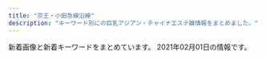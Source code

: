 ```yaml
---
title: "京王・小田急線沿線"
description: "キーワード別にの巨乳アジアン・チャイナエステ嬢情報をまとめました。"
---
```


新着画像と新着キーワードをまとめています。
2021年02月01日の情報です。

<DmmAffiliateIns />
<KeywordTable
  shops={
    [
    {
        "img_links": [
            "http://est70.jp/fwg/girl/g07.png",
            "http://est70.jp/fwg/images/head-bar.png",
            "http://est70.jp/fwg/images/bt2.png",
            "http://est70.jp/fwg/images/header.png",
            "http://est70.jp/fwg/girl/g06.png",
            "http://est70.jp/fwg/images/bt1.png",
            "http://est70.jp/fwg/images/bt3.png",
            "http://est70.jp/fwg/images/bt4.png",
            "http://est70.jp/fwg/images/facial-massage.png",
            "http://est70.jp/fwg/images/bt5.png",
            "http://est70.jp/fwg/girl/01.png",
            "http://est70.jp/fwg/girl/06.png",
            "http://est70.jp/fwg/images/bt6.png",
            "http://est70.jp/fwg/images/footer.png",
            "http://est70.jp/fwg/girl/07.png",
            "http://est70.jp/fwg/girl/05.png",
            "http://est70.jp/fwg/girl/g05.png"
        ],
        "url": "http://est70.jp/fwg/",
        "keywords": {},
        "station": "\u767b\u6238\u99c5\u751f\u7530\u7dd1\u5730\u51fa\u53e3",
        "name": "\u30d5\u30a7\u30a2\u30ea\u30fc\u30fb\u30a6\u30a4\u30f3\u30b0\u30b9"
    },
    {
        "img_links": [
            "http://gakuen.iest.info/photos/sites/2/2020/01/2020011414544936.jpg",
            "http://gakuen.iest.info/photos/sites/2/2018/12/2018122016365886.jpg",
            "http://gakuen.iest.info/photos/sites/2/2020/12/2020121712262192.jpg",
            "http://gakuen.iest.info/photos/sites/2/2020/01/202001201156212.jpg",
            "http://gakuen.iest.info/images/staff_bj3.jpg",
            "http://gakuen.iest.info/photos/sites/2/2019/08/2019081415474742.jpg",
            "http://gakuen.iest.info/photos/sites/2/2018/12/2018122016370328.jpg",
            "http://gakuen.iest.info/photos/sites/2/2020/03/2020030612170589.jpg",
            "http://gakuen.iest.info/images/g14.jpg",
            "http://gakuen.iest.info/photos/sites/2/2020/04/2020042017530271.jpg",
            "http://gakuen.iest.info/images/g16.jpg",
            "http://gakuen.iest.info/photos/sites/2/2020/05/2020052119024816.jpg",
            "http://gakuen.iest.info/photos/sites/2/2020/03/2020031710530298.jpg",
            "http://gakuen.iest.info/photos/sites/2/2020/03/2020031710530315.jpg",
            "http://gakuen.iest.info/photos/sites/2/2020/03/2020030312530188.jpg",
            "http://gakuen.iest.info/photos/sites/2/2020/02/2020021810301874.jpg",
            "http://gakuen.iest.info/photos/sites/2/2020/03/2020032310123163.jpg",
            "http://gakuen.iest.info/images/g17.jpg",
            "http://gakuen.iest.info/images/staff0.jpg",
            "http://gakuen.iest.info/photos/sites/2/2021/01/2021013015404587.jpg",
            "http://gakuen.iest.info/photos/sites/2/2020/02/2020021810302988.jpg",
            "http://gakuen.iest.info/photos/sites/2/2021/01/2021011710180481.jpg",
            "http://gakuen.iest.info/photos/sites/2/2019/02/2019022817325825.jpg",
            "http://gakuen.iest.info/images/pick.jpg",
            "http://gakuen.iest.info/photos/sites/2/2020/01/2020012313114295.jpg",
            "http://gakuen.iest.info/photos/sites/2/2019/04/2019042412405867.jpg",
            "http://gakuen.iest.info/photos/sites/2/2020/03/2020032315452568.jpg",
            "http://gakuen.iest.info/images/s_link.jpg",
            "http://gakuen.iest.info/photos/sites/2/2019/05/2019050913134067.jpg",
            "http://gakuen.iest.info/photos/sites/2/2020/12/2020120714105839.jpg",
            "http://gakuen.iest.info/photos/sites/2/2021/01/2021011710180186.jpg",
            "http://gakuen.iest.info/images/s_cosplay.jpg",
            "http://gakuen.iest.info/images/g15.jpg",
            "http://gakuen.iest.info/photos/sites/2/2020/01/2020012313115328.jpg",
            "http://gakuen.iest.info/images/dairy1.jpg",
            "http://gakuen.iest.info/photos/sites/2/2019/12/2019122012395148.jpg",
            "http://gakuen.iest.info/photos/sites/2/2020/03/202003121411072.jpg",
            "http://gakuen.iest.info/images/g11.jpg",
            "http://gakuen.iest.info/photos/sites/2/2020/05/2020050117553339.jpg",
            "http://gakuen.iest.info/photos/sites/2/2019/03/2019033017261438.jpg",
            "http://gakuen.iest.info/images/s_staff.jpg",
            "http://gakuen.iest.info/photos/sites/2/2019/09/2019091711325670.jpg",
            "http://gakuen.iest.info/images/info.jpg",
            "http://gakuen.iest.info/photos/sites/2/2020/01/2020011113280929.jpg",
            "http://gakuen.iest.info/images/g10.jpg",
            "http://gakuen.iest.info/photos/sites/2/2020/01/2020012313114828.jpg",
            "http://gakuen.iest.info/photos/sites/2/2019/03/2019030516090063.jpg",
            "http://gakuen.iest.info/images/g3.jpg",
            "http://gakuen.iest.info/photos/sites/2/2020/02/202002181030244.jpg",
            "http://gakuen.iest.info/photos/sites/2/2020/05/202005211902408.jpg",
            "http://gakuen.iest.info/photos/sites/2/2018/12/2018122016370867.jpg",
            "http://gakuen.iest.info/photos/sites/2/2019/07/2019070814045162.jpg",
            "http://gakuen.iest.info/photos/sites/2/2020/02/202002181926092.jpg",
            "http://gakuen.iest.info/photos/sites/2/2020/04/2020042017530931.jpg",
            "http://gakuen.iest.info/photos/sites/2/2020/01/2020012918400879.jpg",
            "http://gakuen.iest.info/images/info2.jpg",
            "http://gakuen.iest.info/photos/sites/2/2020/09/2020093013013880.jpg",
            "http://gakuen.iest.info/images/g7.jpg",
            "http://gakuen.iest.info/photos/sites/2/2018/12/2018120914092113.jpg",
            "http://gakuen.iest.info/photos/sites/2/2019/03/2019032815331529.jpg",
            "http://gakuen.iest.info/photos/sites/2/2020/06/2020061616280157.jpg",
            "http://gakuen.iest.info/photos/sites/2/2020/04/2020040617563893.jpg",
            "http://gakuen.iest.info/images/g1.jpg",
            "http://gakuen.iest.info/images/1.jpg",
            "http://gakuen.iest.info/photos/sites/2/2020/04/202004131442543.jpg",
            "http://gakuen.iest.info/images/top.jpg",
            "http://gakuen.iest.info/images/news1.jpg",
            "http://gakuen.iest.info/photos/sites/2/2020/07/2020073112251978.jpg",
            "http://gakuen.iest.info/images/2.jpg",
            "http://gakuen.iest.info/photos/sites/2/2020/07/2020072016533176.jpg",
            "http://gakuen.iest.info/images/g13.jpg",
            "http://gakuen.iest.info/images/g2.jpg",
            "http://gakuen.iest.info/photos/sites/2/2020/02/202002061519106.jpg",
            "http://gakuen.iest.info/photos/sites/2/2021/01/2021011710180345.jpg",
            "http://gakuen.iest.info/photos/sites/2/2020/02/2020022712294123.jpg",
            "http://gakuen.iest.info/photos/sites/2/2020/03/2020031917023498.jpg",
            "http://gakuen.iest.info/images/mobile.jpg"
        ],
        "url": "http://gakuen.iest.info/",
        "keywords": {},
        "station": "\u8056\u8e5f\u685c\u30b1\u4e18\u99c5\u897f\u53e3",
        "name": "\u30de\u30fc\u30e1\u30a4\u30c9"
    },
    {
        "name": "for you",
        "keywords": {
            "D": 16,
            "87": 2,
            "86": 18,
            "E": 4
        },
        "station": "\u4ee3\u3005\u6728\u4e0a\u539f\u99c5\u5357\u53e3",
        "url": "http://aroma-relax.red/",
        "img_links": [
            "http://aroma-relax.red/img/cg08.jpg",
            "http://aroma-relax.red/img/f1.jpg",
            "http://aroma-relax.red/img/top.jpg",
            "http://aroma-relax.red/img/cg01.jpg",
            "http://aroma-relax.red/img/stafft.jpg",
            "http://aroma-relax.red/img/f2.jpg",
            "http://aroma-relax.red/img/no.png",
            "http://aroma-relax.red/img/l.png",
            "http://aroma-relax.red/img/f3.jpg",
            "http://aroma-relax.red/img/cg07.jpg",
            "http://aroma-relax.red/img/cg03.jpg",
            "http://aroma-relax.red/img/cg10.jpg",
            "http://aroma-relax.red/img/cg06.jpg",
            "http://aroma-relax.red/img/cg09.jpg",
            "http://aroma-relax.red/img/footer.jpg",
            "http://aroma-relax.red/img/cg05.jpg",
            "http://aroma-relax.red/img/cg04.jpg",
            "http://aroma-relax.red/img/cg02.jpg",
            "http://aroma-relax.red/img/f4.jpg"
        ]
    },
    {
        "keywords": {
            "C": 10,
            "D": 8,
            "E": 4,
            "88": 4,
            "86": 4,
            "87": 4
        },
        "img_links": [
            "http://ruby.iest.info/images/service.jpg",
            "http://ruby.iest.info/images/mobile.jpg",
            "http://ruby.iest.info/photos/sites/8/2021/01/2021012215132922.jpg",
            "http://ruby.iest.info/images/nei_bj1.png",
            "http://ruby.iest.info/images/s_staff.png",
            "http://ruby.iest.info/images/top.jpg",
            "http://ruby.iest.info/photos/sites/8/2021/01/2021012715402217.jpg",
            "http://ruby.iest.info/photos/sites/8/2021/01/2021011916294226.jpg",
            "http://ruby.iest.info/images/bian.jpg",
            "http://ruby.iest.info/images/news.png"
        ],
        "url": "http://ruby.iest.info/",
        "name": "Ruby\u30fb\u30eb\u30d3\u30fc",
        "station": "\u767b\u6238\u99c5\u751f\u7530\u7dd1\u5730\u53e3"
    },
    {
        "url": "http://otohime.relaxnabi.com/",
        "img_links": [
            "http://otohime.relaxnabi.com/css/staff/staff04.png",
            "http://otohime.relaxnabi.com/css/top03.png",
            "http://otohime.relaxnabi.com/css/staff/staff02-a.png",
            "http://otohime.relaxnabi.com/css/nav/nav-006.png",
            "http://otohime.relaxnabi.com/css/nav/nav-005.png",
            "http://otohime.relaxnabi.com/css/staff/staff01-a.png",
            "http://otohime.relaxnabi.com/css/tel.png",
            "http://otohime.relaxnabi.com/css/nav/nav-002.png",
            "http://otohime.relaxnabi.com/css/nav/nav-001.png",
            "http://otohime.relaxnabi.com/css/osusume04.png",
            "http://otohime.relaxnabi.com/css/baner03.jpg",
            "http://otohime.relaxnabi.com/css/staff/staff04-a.png",
            "http://otohime.relaxnabi.com/css/staff/staff02.png",
            "http://otohime.relaxnabi.com/css/nav/nav-004.png",
            "http://otohime.relaxnabi.com/css/staff/staff03.png",
            "http://otohime.relaxnabi.com/css/nav/nav-003.png",
            "http://otohime.relaxnabi.com/css/01.png",
            "http://otohime.relaxnabi.com/css/staff/staff03-a.png",
            "http://otohime.relaxnabi.com/css/staff/staff01.png"
        ],
        "keywords": {
            "89": 2,
            "91": 1,
            "E": 2,
            "D": 2
        },
        "name": "\u97f3\u59eb \uff5e\u30aa\u30c8\u30d2\u30e1\uff5e",
        "station": "\u5343\u6b73\u70cf\u5c71\u99c5\u5317\u53e3"
    },
    {
        "keywords": {
            "F": 5,
            "88": 5,
            "86": 7,
            "85": 16,
            "D": 7,
            "C": 28,
            "83": 5,
            "84": 7
        },
        "station": "\u660e\u5927\u524d\u99c5\u4e2d\u592e\u53e3",
        "name": "\u30a8\u30bf\u30fc\u30ca\u30eb",
        "img_links": [
            "https://eternal-tokyo.net/img/bar_right_mobile.png",
            "https://eternal-tokyo.net/girls/yuki/b.jpg",
            "http://eternal-tokyo.net/img/meidai.png",
            "http://eternal-tokyo.net/img/bg_header.png",
            "http://eternal-tokyo.net/img/bar_newgirl.png",
            "http://eternal-tokyo.net/girls/yuki/a.jpg",
            "https://eternal-tokyo.net/girls/emi/a.jpg",
            "http://eternal-tokyo.net/girls/emi/e.jpg",
            "http://eternal-tokyo.net/girls/hina/d.jpg",
            "http://eternal-tokyo.net/girls/kaede/e.jpg",
            "http://eternal-tokyo.net/girls/yuri/b.jpg",
            "http://eternal-tokyo.net/girls/yuki/e.jpg",
            "http://eternal-tokyo.net/girls/momo/c.jpg",
            "https://eternal-tokyo.net/girls/yuri/d.jpg",
            "https://eternal-tokyo.net/img/bar_sch.png",
            "https://eternal-tokyo.net/img/meidai.png",
            "https://eternal-tokyo.net/girls/yuri/b.jpg",
            "http://eternal-tokyo.net/girls/emi/c.jpg",
            "http://eternal-tokyo.net/img/bar_info.png",
            "https://eternal-tokyo.net/img/slider/2.jpg",
            "https://eternal-tokyo.net/girls/rui/a.jpg",
            "http://eternal-tokyo.net/girls/hina/a.jpg",
            "http://eternal-tokyo.net/girls/kaede/a.jpg",
            "http://eternal-tokyo.net/girls/yuki/d.jpg",
            "http://eternal-tokyo.net/img/bar_sch.png",
            "https://eternal-tokyo.net/img/slider/1.jpg",
            "http://eternal-tokyo.net/girls/kaede/c.jpg",
            "https://eternal-tokyo.net/img/bar_right_mailmaga.png",
            "http://eternal-tokyo.net/girls/rui/e.jpg",
            "http://eternal-tokyo.net/girls/rui/d.jpg",
            "https://eternal-tokyo.net/girls/momo/a.jpg",
            "http://eternal-tokyo.net/girls/hina/c.jpg",
            "https://eternal-tokyo.net/girls/kaede/a.jpg",
            "https://eternal-tokyo.net/img/qr.png",
            "http://eternal-tokyo.net/img/slider/1.jpg",
            "http://eternal-tokyo.net/girls/kaede/b.jpg",
            "http://eternal-tokyo.net/girls/emi/b.jpg",
            "http://eternal-tokyo.net/girls/momo/e.jpg",
            "https://eternal-tokyo.net/img/bar_info.png",
            "http://eternal-tokyo.net/girls/emi/d.jpg",
            "http://eternal-tokyo.net/girls/hina/e.jpg",
            "http://eternal-tokyo.net/img/bar_right_cover.png",
            "http://eternal-tokyo.net/img/bar_right_mobile.png",
            "https://eternal-tokyo.net/img/bar_newgirl.png",
            "http://eternal-tokyo.net/img/qr.png",
            "https://eternal-tokyo.net/img/bar_right_cover.png",
            "http://eternal-tokyo.net/girls/hina/b.jpg",
            "http://eternal-tokyo.net/girls/momo/a.jpg",
            "https://eternal-tokyo.net/girls/yuki/d.jpg",
            "http://eternal-tokyo.net/girls/emi/a.jpg",
            "http://eternal-tokyo.net/girls/yuki/c.jpg",
            "https://eternal-tokyo.net/girls/yuri/c.jpg",
            "http://eternal-tokyo.net/girls/yuri/d.jpg",
            "https://eternal-tokyo.net/img/bg_header.png",
            "https://eternal-tokyo.net/girls/yuki/c.jpg",
            "http://eternal-tokyo.net/girls/momo/d.jpg",
            "http://eternal-tokyo.net/girls/yuri/c.jpg",
            "http://eternal-tokyo.net/img/slider/2.jpg",
            "https://eternal-tokyo.net/girls/yuki/a.jpg",
            "http://eternal-tokyo.net/girls/momo/b.jpg",
            "http://eternal-tokyo.net/girls/rui/b.jpg",
            "https://eternal-tokyo.net/girls/yuki/e.jpg",
            "http://eternal-tokyo.net/img/pc.png",
            "http://eternal-tokyo.net/img/bar_right_mailmaga.png",
            "http://eternal-tokyo.net/girls/rui/a.jpg",
            "https://eternal-tokyo.net/girls/yuri/a.jpg",
            "http://eternal-tokyo.net/girls/rui/c.jpg",
            "http://eternal-tokyo.net/girls/kaede/d.jpg",
            "http://eternal-tokyo.net/girls/yuri/e.jpg",
            "https://eternal-tokyo.net/girls/yuri/e.jpg",
            "http://eternal-tokyo.net/girls/yuki/b.jpg",
            "http://eternal-tokyo.net/girls/yuri/a.jpg",
            "https://eternal-tokyo.net/girls/hina/a.jpg"
        ],
        "url": "http://eternal-tokyo.net/"
    },
    {
        "url": "http://www.mens-chitose.com/",
        "name": "\u5065\u5eb7\u697d",
        "station": "\u5343\u6b73\u8239\u6a4b\u99c5\u5317\u53e3",
        "keywords": {
            "D": 3,
            "86": 3
        },
        "img_links": [
            "http://www.mens-chitose.com/files/011.jpg",
            "http://www.mens-chitose.com/images/attention.png",
            "http://www.mens-chitose.com/images/concept.jpg",
            "http://www.mens-chitose.com/images/infoSlide01.jpg",
            "http://www.mens-chitose.com/files/013.jpg",
            "http://www.mens-chitose.com/images/coverParts.png",
            "http://www.mens-chitose.com/files/001.jpg",
            "http://www.mens-chitose.com/images/info.jpg"
        ]
    },
    {
        "keywords": {
            "84": 8,
            "C": 8,
            "86": 12,
            "D": 24,
            "90": 6
        },
        "station": "\u8abf\u5e03\u99c5\u6771\u53e3",
        "name": "\u685c",
        "img_links": [
            "http://www.mojitojd.xyz/uploads/201226/1-201226111Q3228.jpg",
            "http://www.mojitojd.xyz/uploads/201226/1-201226111H3126.jpg",
            "http://www.mojitojd.xyz/uploads/201226/1-201226111010B0.jpg",
            "http://www.mojitojd.xyz/uploads/201226/1-201226112001463.jpg",
            "http://www.mojitojd.xyz/style/icon_ranking_01.png",
            "http://www.mojitojd.xyz/uploads/201226/1-201226112111454.jpg",
            "http://www.mojitojd.xyz/style/mainvisual_01_s.jpg",
            "http://www.mojitojd.xyz/uploads/allimg/200930/1-200930094059.jpg",
            "http://www.mojitojd.xyz/style/sw_home.png",
            "http://www.mojitojd.xyz/uploads/201229/1-2012291649129B.jpg",
            "http://www.mojitojd.xyz/uploads/201226/1-20122611191Q05.jpg",
            "http://www.mojitojd.xyz/style/mainvisual_02_s.jpg",
            "http://www.mojitojd.xyz/uploads/201226/1-201226111JU10.jpg",
            "http://www.mojitojd.xyz/uploads/allimg/200930/1-200930094039.jpg",
            "http://www.mojitojd.xyz/uploads/201226/1-2012261A316447.jpg",
            "http://www.mojitojd.xyz/style/icon_new.png",
            "http://www.mojitojd.xyz/uploads/allimg/200930/1-200930094123.jpg",
            "http://www.mojitojd.xyz/style/head_therapist.jpg",
            "http://www.mojitojd.xyz/style/mainvisual_02.jpg",
            "http://www.mojitojd.xyz/style/trigger.jpg",
            "http://www.mojitojd.xyz/style/head_interior.jpg",
            "http://www.mojitojd.xyz/style/mainvisual_01.jpg",
            "http://www.mojitojd.xyz/style/sw_tel.png",
            "http://www.mojitojd.xyz/uploads/201226/1-2012261120423N.jpg",
            "http://www.mojitojd.xyz/style/bottom_therapist.jpg",
            "http://www.mojitojd.xyz/uploads/allimg/201229/1-2012291A143.jpg"
        ],
        "url": "http://www.mojitojd.xyz/"
    },
    {
        "url": "http://kokochi.iest.info/",
        "station": "\u660e\u5927\u524d\u99c5\u4e2d\u592e\u53e3",
        "keywords": {
            "E": 24,
            "85": 48,
            "83": 12,
            "90": 12,
            "C": 72,
            "F": 24,
            "82": 12,
            "87": 12,
            "86": 36
        },
        "name": "kokoro\u306e\u611b",
        "img_links": [
            "http://kokochi.iest.info/images/room3.jpg",
            "http://kokochi.iest.info/photos/sites/72/2021/01/2021011420391434.jpeg",
            "http://kokochi.iest.info/photos/sites/72/2021/01/2021010321533880-e1609730226107.jpeg",
            "http://kokochi.iest.info/images/n_bj.jpg",
            "http://kokochi.iest.info/photos/sites/72/2020/06/2020060816282543.jpg",
            "http://kokochi.iest.info/images/s_staff.png",
            "http://kokochi.iest.info/images/staff_bj2.png",
            "http://kokochi.iest.info/photos/sites/72/2020/06/2020060816282241.jpg",
            "http://kokochi.iest.info/photos/sites/72/2021/01/2021010321525992.jpeg",
            "http://kokochi.iest.info/photos/sites/72/2021/01/2021010321581378.jpeg",
            "http://kokochi.iest.info/images/ac1.jpg",
            "http://kokochi.iest.info/images/staff_bj4.png",
            "http://kokochi.iest.info/photos/sites/72/2020/06/2020060816282379.jpg",
            "http://kokochi.iest.info/images/room2.jpg",
            "http://kokochi.iest.info/photos/sites/72/2021/01/2021010321550485-e1609730210649.jpeg",
            "http://kokochi.iest.info/photos/sites/72/2020/06/2020060816544392.jpg",
            "http://kokochi.iest.info/photos/sites/72/2020/06/2020060816282349.jpg",
            "http://kokochi.iest.info/photos/sites/72/2021/01/2021010321541982.jpeg",
            "http://kokochi.iest.info/images/news_bj3.jpg",
            "http://kokochi.iest.info/photos/sites/72/2020/06/2020060816544311.jpg",
            "http://kokochi.iest.info/images/s_news.jpg",
            "http://kokochi.iest.info/images/room4.jpg",
            "http://kokochi.iest.info/photos/sites/72/2021/01/2021010321550485.jpeg",
            "http://kokochi.iest.info/photos/sites/72/2020/11/2020112711440274.jpg",
            "http://kokochi.iest.info/images/bian.png",
            "http://kokochi.iest.info/images/room1.jpg",
            "http://kokochi.iest.info/photos/sites/72/2020/06/2020060816282410.jpg",
            "http://kokochi.iest.info/images/top.jpg",
            "http://kokochi.iest.info/photos/sites/72/2020/06/2020060816282192.jpg",
            "http://kokochi.iest.info/images/mobile.jpg",
            "http://kokochi.iest.info/photos/sites/72/2021/01/2021010321581378-e1609730201594.jpeg",
            "http://kokochi.iest.info/images/ac2.jpg",
            "http://kokochi.iest.info/photos/sites/72/2021/01/2021010321533880.jpeg",
            "http://kokochi.iest.info/photos/sites/72/2021/01/2021011517420968.jpg"
        ]
    },
    {
        "keywords": {
            "E": 3,
            "D": 15,
            "C": 9
        },
        "name": "\u30dc\u30bf\u30f3",
        "img_links": [
            "https://s-botan.tokyo/wp-content/themes/este/img/top-img01a.png",
            "https://s-botan.tokyo/wp-content/uploads/2020/02/16botan.jpg",
            "https://s-botan.tokyo/wp-content/uploads/2020/02/12botan.jpg",
            "https://s-botan.tokyo/wp-content/uploads/2020/02/14botan.jpg",
            "https://s-botan.tokyo/wp-content/themes/este/img/call.png",
            "https://s-botan.tokyo/wp-content/themes/este/img/top-img02.png",
            "https://s-botan.tokyo/wp-content/uploads/2020/02/11botan.jpg",
            "https://s-botan.tokyo/wp-content/themes/este/img/tel_footer.png",
            "https://s-botan.tokyo/wp-content/uploads/2020/02/13botan.jpg",
            "https://s-botan.tokyo/wp-content/themes/este/img/top-img01.png",
            "https://s-botan.tokyo/wp-content/themes/este/img/top-img05.png",
            "https://s-botan.tokyo/wp-content/themes/este/img/2.jpg",
            "https://s-botan.tokyo/wp-content/uploads/2020/02/5botan.jpg",
            "https://s-botan.tokyo/wp-content/uploads/2020/02/15botan.jpg",
            "https://s-botan.tokyo/wp-content/uploads/2020/02/1botan.jpg",
            "https://s-botan.tokyo/wp-content/themes/este/img/3.jpg",
            "https://s-botan.tokyo/wp-content/themes/este/img/1.jpg",
            "https://s-botan.tokyo/wp-content/uploads/2020/02/9botan.jpg",
            "https://s-botan.tokyo/wp-content/themes/este/img/top-img01b.png",
            "https://s-botan.tokyo/wp-content/themes/este/img/tel_header.png",
            "https://s-botan.tokyo/wp-content/themes/este/img/4.jpg"
        ],
        "url": "https://s-botan.tokyo/",
        "station": "\u6210\u57ce\u5b66\u5712\u524d\u99c5"
    },
    {
        "name": "Olive \uff5e\u30aa\u30ea\u30fc\u30d6\uff5e",
        "url": "http://www.fuwa.work/",
        "img_links": [
            "http://www.fuwa.work/staff/anata.jpg",
            "http://www.fuwa.work/images/mobile.jpg",
            "http://www.fuwa.work/images/sys1.jpg",
            "http://www.fuwa.work/images/int2.png",
            "http://www.fuwa.work/img/moe1.jpg",
            "http://www.fuwa.work/img/nana1.jpg",
            "http://www.fuwa.work/images/line.png",
            "http://www.fuwa.work/staff/mimi.jpg",
            "http://www.fuwa.work/staff/moe.jpg",
            "http://www.fuwa.work/images/news.jpg",
            "http://www.fuwa.work/images/interior_t.png",
            "http://www.fuwa.work/staff/nana.jpg",
            "http://www.fuwa.work/images/int1.png",
            "http://www.fuwa.work/images/staff_t.png",
            "http://www.fuwa.work/images/head.jpg",
            "http://www.fuwa.work/img/nana2.jpg",
            "http://www.fuwa.work/images/sys4.png",
            "http://www.fuwa.work/images/info.png",
            "http://www.fuwa.work/img/moe2.jpg",
            "http://www.fuwa.work/img/anata1.jpg",
            "http://www.fuwa.work/images/sys2.jpg",
            "http://www.fuwa.work/img/mimi1.jpg",
            "http://www.fuwa.work/images/rec.jpg",
            "http://www.fuwa.work/images/sys3.jpg"
        ],
        "keywords": {},
        "station": "\u5e9c\u4e2d\u99c5\u5317\u53e3"
    },
    {
        "station": "\u767b\u6238\u99c5",
        "url": "http://ainoumi.estheya.com/",
        "img_links": [
            "http://ainoumi.estheya.com/css/nav/nav-001.png",
            "http://ainoumi.estheya.com/css/nav/nav-006.png",
            "http://ainoumi.estheya.com/css/top01.png",
            "http://ainoumi.estheya.com/css/tel.png",
            "http://ainoumi.estheya.com/css/staff/staff03.jpg",
            "http://ainoumi.estheya.com/css/staff/staff02.jpg",
            "http://ainoumi.estheya.com/css/osusume03.jpg",
            "http://ainoumi.estheya.com/css/nav/nav-004.png",
            "http://ainoumi.estheya.com/css/staff/staff06.jpg",
            "http://ainoumi.estheya.com/css/staff/staff05.jpg",
            "http://ainoumi.estheya.com/css/nav/nav-005.png",
            "http://ainoumi.estheya.com/css/staff/staff04.jpg",
            "http://ainoumi.estheya.com/css/nav/nav-002.png",
            "http://ainoumi.estheya.com/css/staff/staff01.jpg",
            "http://ainoumi.estheya.com/css/nav/nav-003.png"
        ],
        "name": "\u611b\u306e\u6d77",
        "keywords": {
            "92": 1,
            "87": 1,
            "E": 2,
            "C": 1,
            "86": 1,
            "D": 3,
            "91": 1,
            "89": 2
        }
    },
    {
        "station": "\u7b39\u585a\u99c5\u5317\u53e3",
        "img_links": [
            "https://es.eoeoco.com/wp-content/themes/este/img/top-img01b.png",
            "https://es.eoeoco.com/wp-content/uploads/2019/12/121ma.jpg",
            "https://es.eoeoco.com/wp-content/themes/este/img/2.jpg",
            "https://es.eoeoco.com/wp-content/uploads/2019/12/33ma.jpg",
            "https://es.eoeoco.com/wp-content/themes/este/img/call.png",
            "https://es.eoeoco.com/wp-content/themes/este/img/4.jpg",
            "https://es.eoeoco.com/wp-content/uploads/2020/12/9876rma.jpg",
            "https://es.eoeoco.com/wp-content/uploads/2020/12/345678uma.jpg",
            "https://es.eoeoco.com/wp-content/uploads/2019/06/opiuyma.jpg",
            "https://es.eoeoco.com/wp-content/themes/este/img/top-img02.png",
            "https://es.eoeoco.com/wp-content/uploads/2019/12/22ma.jpg",
            "https://es.eoeoco.com/wp-content/uploads/2019/06/poisuaghma.jpg",
            "https://es.eoeoco.com/wp-content/themes/este/img/tel_footer.png",
            "https://es.eoeoco.com/wp-content/uploads/2019/06/iugshama.jpg",
            "https://es.eoeoco.com/wp-content/uploads/2019/06/poikjshama.jpg",
            "https://es.eoeoco.com/wp-content/themes/este/img/3.jpg",
            "https://es.eoeoco.com/wp-content/uploads/2019/12/1ma.jpg",
            "https://es.eoeoco.com/wp-content/uploads/2020/11/09876rtma.jpg",
            "https://es.eoeoco.com/wp-content/themes/este/img/tel_header.png",
            "https://es.eoeoco.com/wp-content/uploads/2020/12/rdytfjma.jpg",
            "https://es.eoeoco.com/wp-content/uploads/2018/12/1ma.jpg",
            "https://es.eoeoco.com/wp-content/themes/este/img/1.jpg",
            "https://es.eoeoco.com/wp-content/uploads/2019/12/s908auiyma.jpg",
            "https://es.eoeoco.com/wp-content/themes/este/img/top-img01a.png"
        ],
        "url": "https://es.eoeoco.com/",
        "name": "\u30de\u30ab\u30ed\u30f3",
        "keywords": {
            "C": 8,
            "E": 3,
            "D": 26
        }
    },
    {
        "name": "Artemis \u6708\u306e\u5973\u795e",
        "station": "\u5e9c\u4e2d\u99c5\u5317\u53e3",
        "keywords": {
            "\u80f8": 9,
            "86": 9,
            "87": 9,
            "D": 27,
            "85": 9
        },
        "url": "http://www.fruit-4.xyz/",
        "img_links": [
            "http://www.fruit-4.xyz/uploads/201110/1-20111014043J00.jpg",
            "http://www.fruit-4.xyz/uploads/210128/1-21012Q34111S7.jpg",
            "http://www.fruit-4.xyz/uploads/190906/1-1ZZ6125JU21.jpg",
            "http://www.fruit-4.xyz/templets/default/picture/staff_t.jpg",
            "http://www.fruit-4.xyz/templets/default/picture/news.jpg",
            "http://www.fruit-4.xyz/uploads/190906/1-1ZZ612592T24.jpg",
            "http://www.fruit-4.xyz/uploads/allimg/180731/1-1PI1145244194.jpg",
            "http://www.fruit-4.xyz/uploads/allimg/180801/1-1PP1091925J2.jpg",
            "http://www.fruit-4.xyz/templets/default/picture/head.jpg",
            "http://www.fruit-4.xyz/uploads/200806/1-200P6154303L6.jpg",
            "http://www.fruit-4.xyz/templets/default/picture/rec1.png",
            "http://www.fruit-4.xyz/uploads/201218/1-20121Q60321957.jpg",
            "http://www.fruit-4.xyz/uploads/180731/1-1PI1144544558.jpg",
            "http://www.fruit-4.xyz/uploads/190906/1-1ZZ613114IH.png",
            "http://www.fruit-4.xyz/uploads/190906/1-1ZZ6130R3594.jpg",
            "http://www.fruit-4.xyz/uploads/200904/1-200Z4141523208.jpg",
            "http://www.fruit-4.xyz/uploads/201016/1-201016155P5605.jpg",
            "http://www.fruit-4.xyz/templets/default/picture/tt.jpg",
            "http://www.fruit-4.xyz/templets/default/picture/interior_t.jpg",
            "http://www.fruit-4.xyz/uploads/200806/1-200P6154349D7.jpg",
            "http://www.fruit-4.xyz/uploads/190906/1-1ZZ6125T4451.jpg",
            "http://www.fruit-4.xyz/uploads/201104/1-201104123F0148.jpg",
            "http://www.fruit-4.xyz/templets/default/picture/int1.png",
            "http://www.fruit-4.xyz/uploads/200806/1-200P6154212B0.jpg"
        ]
    },
    {
        "name": "Impact \uff5e\u30a4\u30f3\u30d1\u30af\u30c8\uff5e",
        "url": "http://xn--vckg5a9gugx77pgi4bmma.xyz/",
        "keywords": {},
        "img_links": [
            "http://xn--vckg5a9gugx77pgi4bmma.xyz/image/girl3.jpg",
            "http://xn--vckg5a9gugx77pgi4bmma.xyz/image/img4.jpg",
            "http://xn--vckg5a9gugx77pgi4bmma.xyz/image/girl1.jpg",
            "http://xn--vckg5a9gugx77pgi4bmma.xyz/image/img2.jpg",
            "http://xn--vckg5a9gugx77pgi4bmma.xyz/image/navihiden.png",
            "http://xn--vckg5a9gugx77pgi4bmma.xyz/image/girl8.jpg",
            "http://xn--vckg5a9gugx77pgi4bmma.xyz/image/img3.jpg"
        ],
        "station": "\u4e0b\u9ad8\u4e95\u6238\u99c5\u5317\u53e3"
    },
    {
        "url": "http://est-massage.xyz/",
        "img_links": [
            "http://est-massage.xyz/images/cg031.jpg",
            "http://est-massage.xyz/images/sy2.jpg",
            "http://est-massage.xyz/images/bn01.jpg",
            "http://est-massage.xyz/images/r1.jpg",
            "http://est-massage.xyz/images/cg04.jpg",
            "http://est-massage.xyz/images/cg021.jpg",
            "http://est-massage.xyz/images/cg061.jpg",
            "http://est-massage.xyz/images/cg011.jpg",
            "http://est-massage.xyz/images/bn03.jpg",
            "http://est-massage.xyz/images/cg051.jpg",
            "http://est-massage.xyz/images/cg17.jpg",
            "http://est-massage.xyz/images/bn02.jpg",
            "http://est-massage.xyz/images/cg102.jpg",
            "http://est-massage.xyz/images/cg12.jpg",
            "http://est-massage.xyz/images/cg06.jpg",
            "http://est-massage.xyz/images/foot_tel.png",
            "http://est-massage.xyz/images/cg11.jpg",
            "http://est-massage.xyz/images/cg081.jpg",
            "http://est-massage.xyz/images/cg07.jpg",
            "http://est-massage.xyz/images/cg18.jpg",
            "http://est-massage.xyz/images/cg032.jpg",
            "http://est-massage.xyz/images/cg09.jpg",
            "http://est-massage.xyz/images/r2.jpg",
            "http://est-massage.xyz/images/cg052.jpg",
            "http://est-massage.xyz/images/cg151.jpg",
            "http://est-massage.xyz/images/cg111.jpg",
            "http://est-massage.xyz/images/cg072.jpg",
            "http://est-massage.xyz/images/cg08.jpg",
            "http://est-massage.xyz/images/cg16.jpg",
            "http://est-massage.xyz/images/cg05.jpg",
            "http://est-massage.xyz/images/cg191.jpg",
            "http://est-massage.xyz/images/cg082.jpg",
            "http://est-massage.xyz/images/head_tell2.png",
            "http://est-massage.xyz/images/sy1.jpg",
            "http://est-massage.xyz/images/cg10.jpg",
            "http://est-massage.xyz/images/cg182.jpg",
            "http://est-massage.xyz/images/cg071.jpg",
            "http://est-massage.xyz/images/r3.jpg",
            "http://est-massage.xyz/images/cg161.jpg",
            "http://est-massage.xyz/images/head_tell.png",
            "http://est-massage.xyz/images/468_60.png",
            "http://est-massage.xyz/images/ncg.jpg",
            "http://est-massage.xyz/images/cg181.jpg",
            "http://est-massage.xyz/images/cg152.jpg",
            "http://est-massage.xyz/images/cg19.jpg",
            "http://est-massage.xyz/images/200_40.png",
            "http://est-massage.xyz/images/cg022.jpg",
            "http://est-massage.xyz/images/cg062.jpg",
            "http://est-massage.xyz/images/cg101.jpg",
            "http://est-massage.xyz/images/side_tel.png",
            "http://est-massage.xyz/images/cg02.jpg",
            "http://est-massage.xyz/images/250_50.png",
            "http://est-massage.xyz/images/cg15.jpg",
            "http://est-massage.xyz/images/88_31.png",
            "http://est-massage.xyz/images/cg03.jpg"
        ],
        "name": "Oasis\uff5e\u30aa\u30a2\u30b7\u30b9\uff5e",
        "keywords": {
            "86": 19,
            "84": 13,
            "83": 6,
            "E": 7,
            "87": 3,
            "D": 28,
            "C": 14,
            "85": 11,
            "88": 6
        },
        "station": "\u7b39\u585a\u99c5\u5317\u53e3"
    },
    {
        "station": "\u7b39\u585a\u99c5\u5317\u53e3",
        "name": "Tiary Spa \uff5e\u30c6\u30a3\u30a2\u30ea\u30fc\u30b9\u30d1\uff5e",
        "url": "http://relax-massage.red/",
        "keywords": {
            "85": 3,
            "86": 4
        },
        "img_links": [
            "http://relax-massage.red/img/cg01.jpg",
            "http://relax-massage.red/img/cg03.jpg",
            "http://relax-massage.red/img/l.jpg",
            "http://relax-massage.red/img/top.jpg",
            "http://relax-massage.red/img/no.png",
            "http://relax-massage.red/img/cg02.jpg",
            "http://relax-massage.red/img/girlst.jpg",
            "http://relax-massage.red/img/f.jpg",
            "http://relax-massage.red/img/cg05.jpg",
            "http://relax-massage.red/img/linkt.jpg"
        ]
    },
    {
        "keywords": {},
        "img_links": [
            "http://www.niihao.xyz/images/index-yume_04.jpg",
            "http://www.niihao.xyz/images/staff/miki.jpeg",
            "http://www.niihao.xyz/images/staff/remon.jpg",
            "http://www.niihao.xyz/psd/off.jpg",
            "http://www.niihao.xyz/images/mimi.jpg",
            "http://www.niihao.xyz/images/4.jpg",
            "http://www.niihao.xyz/images/l-nav-_staff.jpg",
            "http://www.niihao.xyz/images/staff/shazhi.jpg",
            "http://www.niihao.xyz/images/lanmu_06.jpg",
            "http://www.niihao.xyz/images/staff/11.jpg",
            "http://www.niihao.xyz/images/index-yume_11.jpg",
            "http://www.niihao.xyz/images/index-yume_02.jpg",
            "http://www.niihao.xyz/images/lanmu_07.jpg",
            "http://www.niihao.xyz/images/nav/l-nav-_job.jpg",
            "http://www.niihao.xyz/images/lanmu_03.jpg"
        ],
        "name": "\u30cb\u30fc\u30cf\u30aa",
        "url": "http://www.niihao.xyz/",
        "station": "\u5e9c\u4e2d\u99c5\u5357\u53e3"
    },
    {
        "name": "\u60a0\u3005\u30e9\u30f3\u30c9",
        "keywords": {},
        "img_links": [
            "http://www.yuyurando.xyz/images/shop/527385908605281370.jpg",
            "http://www.yuyurando.xyz/images/index-yuyu_05.jpg",
            "http://www.yuyurando.xyz/images/staff/nana2.jpg",
            "http://www.yuyurando.xyz/images/lanmu/lanmu-sys.jpg",
            "http://www.yuyurando.xyz/images/index-yuyu_20.jpg",
            "http://www.yuyurando.xyz/images/staff/rei.jpg",
            "http://www.yuyurando.xyz/images/staff/1.jpg",
            "http://www.yuyurando.xyz/images/index-otona_20.jpg",
            "http://www.yuyurando.xyz/images/index-yuyu_17.jpg",
            "http://www.yuyurando.xyz/images/staff/momo.jpg",
            "http://www.yuyurando.xyz/images/index-yuyu_12.jpg",
            "http://www.yuyurando.xyz/images/index-yuyu_03.jpg",
            "http://www.yuyurando.xyz/images/index-yuyu_09.jpg",
            "http://www.yuyurando.xyz/images/staff/mi.png",
            "http://www.yuyurando.xyz/images/staff/4.jpg",
            "http://www.yuyurando.xyz/images/lanmu/lanmu-staff.jpg",
            "http://www.yuyurando.xyz/images/staff/2.jpg"
        ],
        "url": "http://www.yuyurando.xyz/",
        "station": "\u8056\u8e5f\u685c\u30f6\u4e18\u99c5\u6771\u53e3"
    },
    {
        "keywords": {
            "C": 25,
            "D": 48,
            "85": 12,
            "83": 4,
            "87": 4,
            "86": 32
        },
        "name": "\u59eb",
        "img_links": [
            "http://hime.abnavi.info/images/themes/pink/s_newface.png",
            "http://hime.abnavi.info/images/themes/pink/no2.png",
            "http://hime.abnavi.info/images/room2.jpg",
            "http://hime.abnavi.info/photos/sites/54/2020/12/2020121117390772.jpg",
            "http://hime.abnavi.info/photos/sites/54/2020/06/2020063010152370.jpg",
            "http://hime.abnavi.info/photos/sites/54/2020/06/2020061618191940.jpg",
            "http://hime.abnavi.info/photos/sites/54/2021/02/2021020110283598.jpg",
            "http://hime.abnavi.info/images/themes/pink/line.png",
            "http://hime.abnavi.info/photos/sites/54/2020/10/2020100313192397.jpg",
            "http://hime.abnavi.info/images/themes/pink/s_pickup.png",
            "http://hime.abnavi.info/images/themes/pink/s_news.png",
            "http://hime.abnavi.info/photos/sites/54/2020/12/2020122110155978.jpg",
            "http://hime.abnavi.info/images/themes/pink/mobile.jpg",
            "http://hime.abnavi.info/photos/sites/54/2020/06/202006161819212.jpg",
            "http://hime.abnavi.info/photos/sites/54/2020/06/2020061618192035.jpg",
            "http://hime.abnavi.info/images/themes/pink/s_ranking.png",
            "http://hime.abnavi.info/photos/sites/54/2021/01/2021010913515344.jpg",
            "http://hime.abnavi.info/photos/sites/54/2020/09/2020092210315456.jpg",
            "http://hime.abnavi.info/images/themes/pink/s_link.png",
            "http://hime.abnavi.info/images/themes/pink/no1.png",
            "http://hime.abnavi.info/photos/sites/54/2020/11/2020112316253050.jpg",
            "http://hime.abnavi.info/images/room3.jpg",
            "http://hime.abnavi.info/images/themes/pink/s_staff.png",
            "http://hime.abnavi.info/photos/sites/54/2020/09/2020090217315938.jpg",
            "http://hime.abnavi.info/images/room1.jpg",
            "http://hime.abnavi.info/images/room4.jpg",
            "http://hime.abnavi.info/images/themes/pink/r3.jpg",
            "http://hime.abnavi.info/photos/sites/54/2021/01/2021012218333253.jpg"
        ],
        "url": "http://hime.abnavi.info/",
        "station": "\u8abf\u5e03\u99c5\u6771\u53e3"
    },
    {
        "keywords": {
            "86": 3,
            "C": 2,
            "88": 2,
            "87": 15,
            "D": 18
        },
        "img_links": [
            "http://www.vivi.esjp.site/files/003-02.jpg",
            "http://www.vivi.esjp.site/files/013-02.jpg",
            "http://www.vivi.esjp.site/files/020.jpg",
            "http://www.vivi.esjp.site/files/001-02.jpg",
            "http://www.vivi.esjp.site/files/008.jpg",
            "http://www.vivi.esjp.site/images/mobile.jpg",
            "http://www.vivi.esjp.site/files/016.jpg",
            "http://www.vivi.esjp.site/files/022.jpg",
            "http://www.vivi.esjp.site/files/003.jpg",
            "http://www.vivi.esjp.site/files/018.jpg",
            "http://www.vivi.esjp.site/files/002.jpg",
            "http://www.vivi.esjp.site/files/015.jpg",
            "http://www.vivi.esjp.site/files/011-02.jpg",
            "http://www.vivi.esjp.site/files/015-02.jpg",
            "http://www.vivi.esjp.site/files/008-02.jpg",
            "http://www.vivi.esjp.site/files/006-02.jpg",
            "http://www.vivi.esjp.site/images/girl-z2.jpg",
            "http://www.vivi.esjp.site/files/021.jpg",
            "http://www.vivi.esjp.site/files/001.jpg",
            "http://www.vivi.esjp.site/files/019-02.jpg",
            "http://www.vivi.esjp.site/images/top.png",
            "http://www.vivi.esjp.site/images/staff_line.png",
            "http://www.vivi.esjp.site/images/shop/shop04.jpg",
            "http://www.vivi.esjp.site/files/006.jpg",
            "http://www.vivi.esjp.site/images/link_line.png",
            "http://www.vivi.esjp.site/files/017-02.jpg",
            "http://www.vivi.esjp.site/files/013.jpg",
            "http://www.vivi.esjp.site/images/girl-z1.jpg",
            "http://www.vivi.esjp.site/files/009.jpg",
            "http://www.vivi.esjp.site/files/016-02.jpg",
            "http://www.vivi.esjp.site/files/014-02.jpg",
            "http://www.vivi.esjp.site/files/014.jpg",
            "http://www.vivi.esjp.site/files/018-02.jpg",
            "http://www.vivi.esjp.site/files/004.jpg",
            "http://www.vivi.esjp.site/files/009-02.jpg",
            "http://www.vivi.esjp.site/images/bj3.png",
            "http://www.vivi.esjp.site/files/004-02.jpg",
            "http://www.vivi.esjp.site/files/020-02.jpg",
            "http://www.vivi.esjp.site/images/shop/shop02.jpg",
            "http://www.vivi.esjp.site/files/017.jpg",
            "http://www.vivi.esjp.site/images/shop/shop01.jpg",
            "http://www.vivi.esjp.site/images/shop/shop03.jpg",
            "http://www.vivi.esjp.site/images/top_sche.png",
            "http://www.vivi.esjp.site/files/007-02.jpg",
            "http://www.vivi.esjp.site/files/007.jpg",
            "http://www.vivi.esjp.site/files/002-02.jpg",
            "http://www.vivi.esjp.site/files/021-02.jpg",
            "http://www.vivi.esjp.site/files/011.jpg",
            "http://www.vivi.esjp.site/files/019.jpg",
            "http://www.vivi.esjp.site/files/010.jpg",
            "http://www.vivi.esjp.site/files/022-02.jpg",
            "http://www.vivi.esjp.site/files/010-02.jpg"
        ],
        "name": "ViVi",
        "station": "\u5343\u6b73\u70cf\u5c71\u99c5\u5317\u53e3",
        "url": "http://www.vivi.esjp.site/"
    },
    {
        "url": "http://cure-as.ests.jp/",
        "keywords": {
            "C": 8,
            "83": 8,
            "90": 8,
            "F": 16,
            "87": 8,
            "85": 16,
            "D": 32,
            "84": 16
        },
        "station": "\u4e0b\u9ad8\u4e95\u6238\u99c5\u897f\u53e3",
        "name": "\u30ad\u30e5\u30a2\u30e9\u30b9",
        "img_links": [
            "http://cure-as.ests.jp/images/2.jpg",
            "http://cure-as.ests.jp/images/info.jpg",
            "http://cure-as.ests.jp/images/news11.jpg",
            "http://cure-as.ests.jp/photos/sites/27/2019/12/2019122512063341.jpg",
            "http://cure-as.ests.jp/images/top.jpg",
            "http://cure-as.ests.jp/images/top1.jpg",
            "http://cure-as.ests.jp/photos/sites/27/2019/03/201903261030333.jpg",
            "http://cure-as.ests.jp/photos/sites/27/2019/07/2019070118583389.jpg",
            "http://cure-as.ests.jp/photos/sites/27/2019/09/2019090515360480.jpg",
            "http://cure-as.ests.jp/images/mobile.jpg",
            "http://cure-as.ests.jp/images/photo.png",
            "http://cure-as.ests.jp/images/s_link.png",
            "http://cure-as.ests.jp/images/s_staff.png",
            "http://cure-as.ests.jp/images/news.png",
            "http://cure-as.ests.jp/images/s_reruit.png",
            "http://cure-as.ests.jp/photos/sites/27/2019/05/201905161429354.jpg",
            "http://cure-as.ests.jp/photos/sites/27/2018/10/2018102015260524.jpg",
            "http://cure-as.ests.jp/images/1.jpg",
            "http://cure-as.ests.jp/photos/sites/27/2020/06/2020060319010741.jpg"
        ]
    },
    {
        "url": "http://37.esnavi.work/",
        "keywords": {
            "87": 2,
            "98": 2,
            "86": 8,
            "D": 6,
            "83": 6,
            "C": 8,
            "G": 2,
            "84": 2
        },
        "station": "\u5e61\u30f6\u8c37\u99c5",
        "name": "37\u2103",
        "img_links": [
            "http://37.esnavi.work/service2.jpg",
            "http://37.esnavi.work/room1.jpg",
            "http://37.esnavi.work/nbj3.jpg",
            "http://37.esnavi.work/acc.jpg",
            "http://37.esnavi.work/2/uploadimg/1586429676.jpg",
            "http://37.esnavi.work/2/uploadimg/1610956377.jpg",
            "http://37.esnavi.work/2/uploadimg/1587726066.jpg",
            "http://37.esnavi.work/room3.jpg",
            "http://37.esnavi.work/service4.jpg",
            "http://37.esnavi.work/2/uploadimg/1599391670.jpg",
            "http://37.esnavi.work/2/uploadimg/1589374736.jpg",
            "http://37.esnavi.work/service3.jpg",
            "http://37.esnavi.work/top.png",
            "http://37.esnavi.work/2/uploadimg/1602659461.jpg",
            "http://37.esnavi.work/tel.jpg",
            "http://37.esnavi.work/2/uploadimg/1586429606.jpg",
            "http://37.esnavi.work/2/uploadimg/1609226359.jpg",
            "http://37.esnavi.work/room4.jpg",
            "http://37.esnavi.work/service1.jpg",
            "http://37.esnavi.work/2/uploadimg/1609226185.jpg",
            "http://37.esnavi.work/info.jpg",
            "http://37.esnavi.work/room2.jpg",
            "http://37.esnavi.work/s_pick.jpg",
            "http://37.esnavi.work/s_staff.png",
            "http://37.esnavi.work/2/uploadimg/1599474468.jpg",
            "http://37.esnavi.work/s_news.jpg"
        ]
    },
    {
        "img_links": [
            "http://www.aiuntyuiop.xyz/webstyle/line6.png",
            "http://www.aiuntyuiop.xyz/uploads/201217/1-20121G62F6118.jpg",
            "http://www.aiuntyuiop.xyz/webstyle/sign(2).png",
            "http://www.aiuntyuiop.xyz/webstyle/line3.png",
            "http://www.aiuntyuiop.xyz/lfc/intro_top_time.png",
            "http://www.aiuntyuiop.xyz/uploads/201111/1-20111112534M48.jpg",
            "http://www.aiuntyuiop.xyz/webstyle/line4.png",
            "http://www.aiuntyuiop.xyz/webstyle/sign.png",
            "http://www.aiuntyuiop.xyz/lfc/intro_top_tel.png",
            "http://www.aiuntyuiop.xyz/webstyle/mobile_02.png",
            "http://www.aiuntyuiop.xyz/uploads/201217/1-20121G63514140.jpg",
            "http://www.aiuntyuiop.xyz/webstyle/notice.png",
            "http://www.aiuntyuiop.xyz/webstyle/mobile_01.png",
            "http://www.aiuntyuiop.xyz/uploads/201217/1-20121G6342T29.jpg",
            "http://www.aiuntyuiop.xyz/uploads/201217/1-20121G63612P1.jpg",
            "http://www.aiuntyuiop.xyz/webstyle/line1.png",
            "http://www.aiuntyuiop.xyz/webstyle/sign(1).png",
            "http://www.aiuntyuiop.xyz/uploads/201217/1-20121G6345L51.jpg",
            "http://www.aiuntyuiop.xyz/webstyle/line5.png",
            "http://www.aiuntyuiop.xyz/uploads/201217/1-20121G6363K37.jpg",
            "http://www.aiuntyuiop.xyz/uploads/201217/1-20121G6424bW.png",
            "http://www.aiuntyuiop.xyz/webstyle/call(1).jpg",
            "http://www.aiuntyuiop.xyz/webstyle/call.jpg",
            "http://www.aiuntyuiop.xyz/uploads/201217/1-20121G635524O.jpg",
            "http://www.aiuntyuiop.xyz/webstyle/line2.png"
        ],
        "keywords": {
            "\u4e73": 11
        },
        "station": "\u767b\u6238\u99c5\u751f\u7530\u7dd1\u5730\u53e3",
        "name": "\u30aa\u30f3\u30ea\u30fc\u30e6\u30fc",
        "url": "http://www.aiuntyuiop.xyz/"
    },
    {
        "name": "Dear",
        "keywords": {
            "E": 2,
            "C": 4,
            "D": 6,
            "\u30bb\u30af\u30b7\u30fc": 1,
            "\u4e73": 1
        },
        "station": "\u5e9c\u4e2d\u99c5",
        "url": "https://dear.ests.jp/",
        "img_links": [
            "https://dear.ests.jp/photos/sites/49/2020/10/2020102923214596.jpeg",
            "https://dear.ests.jp/photos/sites/49/2020/12/2020122723322384.jpeg",
            "https://dear.ests.jp/images/link2.jpg",
            "https://dear.ests.jp/images/s_staff.jpg",
            "https://dear.ests.jp/photos/sites/49/2020/08/2020081622564830.jpeg",
            "https://dear.ests.jp/images/top.jpg",
            "https://dear.ests.jp/photos/sites/49/2021/01/202101140011249.jpeg",
            "https://dear.ests.jp/images/bj3.jpg",
            "https://dear.ests.jp/images/member.jpg",
            "https://dear.ests.jp/images/s_link.jpg",
            "https://esta-kanto.com/img/kanto/esta-200_40.jpg",
            "https://dear.ests.jp/photos/sites/49/2021/01/2021011617344787.jpeg",
            "https://dear.ests.jp/images/bj1.jpg",
            "https://dear.ests.jp/images/paypay.jpg",
            "https://dear.ests.jp/images/s_info.jpg",
            "https://dear.ests.jp/photos/sites/49/2020/11/2020111212311933.jpeg",
            "https://dear.ests.jp/images/amore.jpg",
            "https://dear.ests.jp/images/1.jpg",
            "https://dear.ests.jp/photos/sites/49/2020/08/2020080911340839.jpeg",
            "https://dear.ests.jp/photos/sites/49/2020/11/202011232237522.jpeg",
            "https://dear.ests.jp/photos/sites/49/2020/12/2020121118111051.jpeg",
            "https://dear.ests.jp/images/info2.jpg",
            "https://dear.ests.jp/photos/sites/49/2020/12/2020122723283372.jpeg",
            "https://dear.ests.jp/photos/sites/49/2021/01/202101140010558.jpeg",
            "https://dear.ests.jp/photos/sites/49/2020/10/2020102600221155.jpeg",
            "https://dear.ests.jp/photos/sites/49/2020/09/2020092513482148.jpeg"
        ]
    },
    {
        "url": "http://barequite.xyz/",
        "img_links": [
            "http://barequite.xyz/style/images/s-bian.png",
            "http://barequite.xyz/style/images/nav2-sta.png",
            "http://barequite.xyz/style/images/index-miru_03.jpg",
            "http://barequite.xyz/style/images/sys.jpg",
            "http://barequite.xyz/style/images/t2.png",
            "http://barequite.xyz/uploads/200608/1-20060QK211234.jpg",
            "http://barequite.xyz/style/images/t4.jpg",
            "http://barequite.xyz/uploads/190129/1-1Z129133H9E3.jpg",
            "http://barequite.xyz/uploads/200608/1-20060QK1404Q.jpg",
            "http://barequite.xyz/style/images/index-miru_18.jpg",
            "http://barequite.xyz/uploads/200608/1-20060QK101292.jpg",
            "http://barequite.xyz/style/images/t3.png",
            "http://barequite.xyz/style/images/zhuyi.jpg",
            "http://barequite.xyz/style/images/t6.jpg",
            "http://barequite.xyz/uploads/200924/1-2009241TF0K4.jpg",
            "http://barequite.xyz/style/images/index-miru_06.jpg",
            "http://barequite.xyz/style/images/nav-sys.jpg"
        ],
        "keywords": {},
        "station": "\u5e9c\u4e2d\u99c5\u5317\u53e3",
        "name": "\u3042\u3084"
    },
    {
        "name": "Look at me",
        "url": "http://est70.xyz/lam/",
        "keywords": {},
        "img_links": [
            "http://est70.xyz/lam/girl/g03.png",
            "http://est70.xyz/lam/girl/g05.png",
            "http://est70.xyz/lam/girl/4.jpg",
            "http://est70.xyz/lam/images/button-5.png",
            "http://est70.xyz/lam/images/footer.png",
            "http://est70.xyz/lam/girl/g04.png",
            "http://est70.xyz/lam/images/button-2.png",
            "http://est70.xyz/lam/images/tt.png",
            "http://est70.xyz/lam/images/concept.png",
            "http://est70.xyz/lam/images/button-3.png",
            "http://est70.xyz/lam/girl/6.jpg",
            "http://est70.xyz/lam/girl/g06.png",
            "http://est70.xyz/lam/images/button-4.png",
            "http://est70.xyz/lam/girl/5.jpg",
            "http://est70.xyz/lam/images/button-6.png",
            "http://est70.xyz/lam/images/tel-bar.png",
            "http://est70.xyz/lam/images/button-1.png",
            "http://est70.xyz/lam/girl/3.jpg"
        ],
        "station": "\u7a32\u7530\u5824\u99c5"
    },
    {
        "img_links": [
            "http://shes-room.ests.jp/images/link_nav07.jpg",
            "http://shes-room.ests.jp/images/img_eject.jpg",
            "http://shes-room.ests.jp/photos/sites/28/2020/11/2020112612090675.jpg",
            "http://shes-room.ests.jp/images/top.png",
            "http://shes-room.ests.jp/images/room5_l.jpg",
            "http://shes-room.ests.jp/photos/sites/28/2020/12/202012011125470.jpg",
            "http://shes-room.ests.jp/photos/sites/28/2020/11/2020111612224039.jpg",
            "http://shes-room.ests.jp/photos/sites/28/2020/10/2020100717571670.jpg",
            "http://shes-room.ests.jp/images/link_nav05.jpg",
            "http://shes-room.ests.jp/images/tit_new.jpg",
            "http://shes-room.ests.jp/photos/sites/28/2020/12/2020122115433089.jpg",
            "http://shes-room.ests.jp/images/link_nav02.jpg",
            "http://shes-room.ests.jp/images/link_nav06.jpg",
            "http://shes-room.ests.jp/images/close_eject.png",
            "http://shes-room.ests.jp/images/link_nav04.jpg",
            "http://shes-room.ests.jp/images/link_nav01.jpg",
            "http://shes-room.ests.jp/photos/sites/28/2020/11/2020111110271328.jpg",
            "http://shes-room.ests.jp/photos/sites/28/2020/12/2020122711283243.jpg",
            "http://shes-room.ests.jp/images/link_nav03.jpg",
            "http://shes-room.ests.jp/images/room4_l.jpg",
            "http://shes-room.ests.jp/images/room3_l.jpg",
            "http://shes-room.ests.jp/photos/sites/28/2020/10/2020100717571552.jpg",
            "http://shes-room.ests.jp/photos/sites/28/2020/10/202010071757145.jpg",
            "http://shes-room.ests.jp/images/tit_eject.jpg",
            "http://shes-room.ests.jp/images/room1_l.jpg",
            "http://shes-room.ests.jp/images/tit_face.jpg",
            "http://shes-room.ests.jp/photos/sites/28/2020/10/2020100717571635.jpg",
            "http://shes-room.ests.jp/photos/sites/28/2020/10/2020101016222167.jpg",
            "http://shes-room.ests.jp/images/sp_top.jpg",
            "http://shes-room.ests.jp/images/btn_eject.jpg",
            "http://shes-room.ests.jp/photos/sites/28/2021/02/2021020116004176.jpg",
            "http://shes-room.ests.jp/photos/sites/28/2020/12/2020120712462037.jpg",
            "http://shes-room.ests.jp/images/room2_l.jpg",
            "http://shes-room.ests.jp/photos/sites/28/2021/02/2021020115594033.jpg",
            "http://shes-room.ests.jp/images/room6_l.jpg",
            "http://shes-room.ests.jp/photos/sites/28/2020/10/2020101614244874.jpg"
        ],
        "keywords": {
            "C": 72,
            "88": 12,
            "85": 60,
            "86": 36,
            "87": 56,
            "D": 132,
            "E": 20
        },
        "url": "http://shes-room.ests.jp/",
        "station": "\u9ad8\u5e61\u4e0d\u52d5\u99c5",
        "name": "come here \u30ea\u30e9\u30af\u30bc\u30fc\u30b7\u30e7\u30f3"
    },
    {
        "name": "Lovely",
        "keywords": {
            "86": 2,
            "87": 2,
            "85": 2,
            "D": 6,
            "C": 13
        },
        "station": "\u5343\u6b73\u70cf\u5c71\u99c5\u5357\u53e3",
        "url": "http://almond.ests.jp/",
        "img_links": [
            "http://almond.ests.jp/images/pickicon.jpg",
            "http://almond.ests.jp/photos/sites/24/2020/11/2020113018465347.jpg",
            "http://almond.ests.jp/images/line2.png",
            "http://almond.ests.jp/images/line.jpg",
            "http://almond.ests.jp/photos/sites/24/2020/11/2020113018465490.jpg",
            "http://almond.ests.jp/images/s_news.jpg",
            "http://almond.ests.jp/images/line1.jpg",
            "http://almond.ests.jp/images/nstaff1.jpg",
            "http://almond.ests.jp/images/s_face.png",
            "http://almond.ests.jp/images/s_staff.png",
            "http://almond.ests.jp/images/newicon.png",
            "http://almond.ests.jp/photos/sites/24/2020/11/2020113018465067.jpg",
            "http://almond.ests.jp/images/acc1.jpg",
            "http://almond.ests.jp/images/top.png",
            "http://almond.ests.jp/photos/sites/24/2020/11/2020113018465254.jpg",
            "http://almond.ests.jp/images/nstaff.jpg",
            "http://almond.ests.jp/images/s_acc.jpg",
            "http://almond.ests.jp/photos/sites/24/2021/01/2021011517191378.jpg",
            "http://almond.ests.jp/photos/sites/24/2020/12/2020121413001762.jpg",
            "http://almond.ests.jp/images/mobile.jpg"
        ]
    },
    {
        "station": "\u767b\u6238\u99c5\u591a\u6469\u5ddd\u53e3",
        "keywords": {},
        "name": "\u7652",
        "url": "http://www.gokuyu.work/",
        "img_links": [
            "http://www.gokuyu.work/images/b1.jpg",
            "http://www.gokuyu.work/sp/images/int2.jpg",
            "http://www.gokuyu.work/sp/images/sys.jpg",
            "http://www.gokuyu.work/staff/yuna.jpg",
            "http://www.gokuyu.work/img/rina1.jpg",
            "http://www.gokuyu.work/images/sm.jpg",
            "http://www.gokuyu.work/images/int2.jpg",
            "http://www.gokuyu.work/sp/img/yuna1.jpg",
            "http://www.gokuyu.work/sp/images/ac1.jpg",
            "http://www.gokuyu.work/images/tr.jpg",
            "http://www.gokuyu.work/sp/staff/rina.jpg",
            "http://www.gokuyu.work/images/concept.jpg",
            "http://www.gokuyu.work/staff/ayu.jpg",
            "http://www.gokuyu.work/sp/images/news.jpg",
            "http://www.gokuyu.work/img/ayu1.jpg",
            "http://www.gokuyu.work/images/head.jpg",
            "http://www.gokuyu.work/staff/rina.jpg",
            "http://www.gokuyu.work/img/yuna1.jpg",
            "http://www.gokuyu.work/sp/images/footer.jpg",
            "http://www.gokuyu.work/sp/images/tel.jpg",
            "http://www.gokuyu.work/images/ta.jpg",
            "http://www.gokuyu.work/sp/staff/moe.jpg",
            "http://www.gokuyu.work/sp/staff/yuna.jpg",
            "http://www.gokuyu.work/staff/moe.jpg",
            "http://www.gokuyu.work/sp/images/head.jpg",
            "http://www.gokuyu.work/sp/img/rina1.jpg",
            "http://www.gokuyu.work/sp/images/topgirl.jpg",
            "http://www.gokuyu.work/images/staff_t.jpg",
            "http://www.gokuyu.work/sp/images/newsb.png",
            "http://www.gokuyu.work/sp/images/rec.jpg",
            "http://www.gokuyu.work/sp/images/int1.jpg",
            "http://www.gokuyu.work/images/tg_t.jpg",
            "http://www.gokuyu.work/sp/img/ayu1.jpg",
            "http://www.gokuyu.work/sp/img/aya1.jpg",
            "http://www.gokuyu.work/sp/staff/aya.jpg",
            "http://www.gokuyu.work/images/int1.jpg",
            "http://www.gokuyu.work/images/b2.jpg",
            "http://www.gokuyu.work/sp/img/moe1.jpg",
            "http://www.gokuyu.work/sp/images/staff_t.jpg",
            "http://www.gokuyu.work/sp/staff/ayu.jpg",
            "http://www.gokuyu.work/images/rec.jpg",
            "http://www.gokuyu.work/images/interior_t.jpg",
            "http://www.gokuyu.work/images/sys.jpg",
            "http://www.gokuyu.work/img/moe1.jpg",
            "http://www.gokuyu.work/sp/menu/top.jpg",
            "http://www.gokuyu.work/img/aya1.jpg",
            "http://www.gokuyu.work/sp/menu/staff.jpg",
            "http://www.gokuyu.work/images/newsb.png",
            "http://www.gokuyu.work/images/news_t.jpg",
            "http://www.gokuyu.work/staff/aya.jpg",
            "http://www.gokuyu.work/sp/images/ta.jpg",
            "http://www.gokuyu.work/sp/images/interior_t.jpg"
        ]
    },
    {
        "name": "\u7d4c\u7d61\u5802",
        "station": "\u6885\u30f6\u4e18\u99c5",
        "img_links": [
            "http://noborito-garden.net/images/room4.jpg",
            "http://noborito-garden.net/images/staff1.jpg",
            "http://noborito-garden.net/images/movie.jpg",
            "http://noborito-garden.net/images/s_staff.jpg",
            "http://noborito-garden.net/images/room3.jpg",
            "http://noborito-garden.net/images/room1.jpg",
            "http://noborito-garden.net/images/s_chedule.jpg",
            "http://noborito-garden.net/images/tel.jpg",
            "http://noborito-garden.net/images/staff2.jpg",
            "http://noborito-garden.net/images/mobile.jpg",
            "http://noborito-garden.net/images/nei_bj2.jpg",
            "http://noborito-garden.net/images/staff4.jpg",
            "http://noborito-garden.net/images/girl-z1.jpg",
            "http://noborito-garden.net/images/room2.jpg",
            "http://noborito-garden.net/images/girl-z2.jpg",
            "http://noborito-garden.net/images/s_link.jpg",
            "http://noborito-garden.net/images/staff3.jpg",
            "http://noborito-garden.net/images/staff0.jpg",
            "http://noborito-garden.net/images/s_news.jpg"
        ],
        "url": "http://noborito-garden.net/",
        "keywords": {
            "86": 10,
            "C": 23
        }
    },
    {
        "station": "\u5343\u6b73\u70cf\u5c71\u99c5\u5317\u53e3",
        "url": "https://es-relax.tokyo/",
        "keywords": {
            "86": 9,
            "C": 14,
            "D": 41,
            "F": 7,
            "E": 39
        },
        "img_links": [
            "https://es-relax.tokyo/wp-content/uploads/2020/02/58743rainbow.jpg",
            "https://es-relax.tokyo/wp-content/uploads/2020/02/4rainbow.jpg",
            "https://es-relax.tokyo/wp-content/uploads/2020/02/962781rainbow.jpg",
            "https://es-relax.tokyo/wp-content/uploads/2020/02/1211rainbow.jpg",
            "https://es-relax.tokyo/wp-content/uploads/2020/02/7rainbow.jpg",
            "https://es-relax.tokyo/wp-content/uploads/2020/06/67543234rainbow.jpg",
            "https://es-relax.tokyo/wp-content/uploads/2020/02/88rainbow.jpg",
            "https://es-relax.tokyo/wp-content/themes/este/img/top-img01.png",
            "https://es-relax.tokyo/wp-content/uploads/2020/02/1rainbow-1.jpg",
            "https://es-relax.tokyo/wp-content/uploads/2020/02/1rainbow.jpg",
            "https://es-relax.tokyo/wp-content/uploads/2020/07/1234567rainbow.jpg",
            "https://es-relax.tokyo/wp-content/uploads/2020/02/99rainbow.jpg",
            "https://es-relax.tokyo/wp-content/uploads/2020/04/111rainbow.jpg",
            "https://es-relax.tokyo/wp-content/uploads/2020/02/555rainbow.jpg",
            "https://es-relax.tokyo/wp-content/themes/este/img/tel_header.png",
            "https://es-relax.tokyo/wp-content/uploads/2020/02/111rainbow.jpg",
            "https://es-relax.tokyo/wp-content/themes/este/img/top-img01a.png",
            "https://es-relax.tokyo/wp-content/uploads/2020/02/66rainbow.jpg",
            "https://es-relax.tokyo/wp-content/themes/este/img/top-img04.png",
            "https://es-relax.tokyo/wp-content/themes/este/img/top-img02.png",
            "https://es-relax.tokyo/wp-content/uploads/2020/11/87621rainbow.jpg",
            "https://es-relax.tokyo/wp-content/uploads/2020/02/5rainbow.jpg",
            "https://es-relax.tokyo/wp-content/uploads/2020/02/4321121rainbow.jpg",
            "https://es-relax.tokyo/wp-content/themes/este/img/2.jpg",
            "https://es-relax.tokyo/wp-content/uploads/2020/02/67878rainbow.jpg",
            "https://es-relax.tokyo/wp-content/uploads/2020/02/121rainbow.jpg",
            "https://es-relax.tokyo/wp-content/uploads/2020/10/897654rainbow.jpg",
            "https://es-relax.tokyo/wp-content/themes/este/img/tel_footer.png",
            "https://es-relax.tokyo/wp-content/uploads/2020/02/897621arainbow.jpg",
            "https://es-relax.tokyo/wp-content/uploads/2020/07/982561rainbow.jpg",
            "https://es-relax.tokyo/wp-content/uploads/2020/02/55rainbow.jpg",
            "https://es-relax.tokyo/wp-content/uploads/2020/02/4576rainbow.jpg",
            "https://es-relax.tokyo/wp-content/uploads/2020/02/987sarainbow.jpg",
            "https://es-relax.tokyo/wp-content/uploads/2020/02/3rainbow.jpg",
            "https://es-relax.tokyo/wp-content/uploads/2020/02/3334rainbow.jpg",
            "https://es-relax.tokyo/wp-content/uploads/2020/02/7rainbow-1.jpg",
            "https://es-relax.tokyo/wp-content/uploads/2020/03/999rainbow.jpg",
            "https://es-relax.tokyo/wp-content/uploads/2020/03/777rainbow.jpg",
            "https://es-relax.tokyo/wp-content/uploads/2020/03/7777rainbow.jpg",
            "https://es-relax.tokyo/wp-content/themes/este/img/4.jpg",
            "https://es-relax.tokyo/wp-content/uploads/2020/02/4344rainbow.jpg",
            "https://es-relax.tokyo/wp-content/themes/este/img/top-img01b.png",
            "https://es-relax.tokyo/wp-content/uploads/2020/02/9rainbow.jpg",
            "https://es-relax.tokyo/wp-content/themes/este/img/call.png",
            "https://es-relax.tokyo/wp-content/uploads/2020/02/22rainbow.jpg",
            "https://es-relax.tokyo/wp-content/uploads/2020/11/908271rainbow.jpg",
            "https://es-relax.tokyo/wp-content/uploads/2020/02/8976251rainbow.jpg",
            "https://es-relax.tokyo/wp-content/themes/este/img/3.jpg",
            "https://es-relax.tokyo/wp-content/uploads/2020/03/89761aarainbow.jpg",
            "https://es-relax.tokyo/wp-content/uploads/2020/02/654516rainbow.jpg",
            "https://es-relax.tokyo/wp-content/themes/este/img/1.jpg",
            "https://es-relax.tokyo/wp-content/uploads/2020/04/6566rainbow.jpg",
            "https://es-relax.tokyo/wp-content/uploads/2020/03/11111rainbow.jpg",
            "https://es-relax.tokyo/wp-content/uploads/2020/02/2rainbow.jpg",
            "https://es-relax.tokyo/wp-content/uploads/2020/02/3rainbow-1.jpg",
            "https://es-relax.tokyo/wp-content/uploads/2020/12/98765rainbow.jpg"
        ],
        "name": "\u30ec\u30a4\u30f3\u30dc\u30fc"
    },
    {
        "url": "https://hobo100per.jpn.vin/",
        "keywords": {
            "87": 30,
            "84": 60,
            "C": 39,
            "D": 90,
            "85": 15
        },
        "img_links": [
            "https://hobo100per.jpn.vin/images/mobile.jpg",
            "https://hobo100per.jpn.vin/images/news_bj1.jpg",
            "https://hobo100per.jpn.vin/images/room3.jpg",
            "https://hobo100per.jpn.vin/images/s_face.jpg",
            "https://hobo100per.jpn.vin/images/room1.jpg",
            "https://hobo100per.jpn.vin/photos/sites/64/2020/10/2020102607255792.jpg",
            "https://hobo100per.jpn.vin/photos/sites/64/2020/10/2020102607255738.jpg",
            "https://hobo100per.jpn.vin/images/room4.jpg",
            "https://hobo100per.jpn.vin/photos/sites/64/2020/12/2020120204102727.jpg",
            "https://hobo100per.jpn.vin/images/s_topics.jpg",
            "https://hobo100per.jpn.vin/images/top.png",
            "https://hobo100per.jpn.vin/photos/sites/64/2021/01/202101160211441.jpg",
            "https://hobo100per.jpn.vin/images/news_bj3.jpg",
            "https://hobo100per.jpn.vin/images/s_link.jpg",
            "https://hobo100per.jpn.vin/photos/sites/64/2020/10/2020102607255627.jpg",
            "https://hobo100per.jpn.vin/images/face_bj2.jpg",
            "https://hobo100per.jpn.vin/images/1.png",
            "https://hobo100per.jpn.vin/images/end.png",
            "https://hobo100per.jpn.vin/images/s_staff.jpg",
            "https://hobo100per.jpn.vin/photos/sites/64/2020/11/2020111302073452.jpg",
            "https://hobo100per.jpn.vin/photos/sites/64/2020/10/2020102607255898.jpg",
            "https://hobo100per.jpn.vin/images/room2.jpg"
        ],
        "station": "\u5343\u6b73\u70cf\u5c71\u99c5\u5317\u53e3",
        "name": "\u307b\u307c100%"
    },
    {
        "img_links": [
            "http://www.chiretuyiabo.xyz/webstyle/rsubt4.png",
            "http://www.chiretuyiabo.xyz/uploads/210115/1-210115111210154.jpg",
            "http://www.chiretuyiabo.xyz/webstyle/rsubt5.png",
            "http://www.chiretuyiabo.xyz/webstyle/slider-img001.jpg",
            "http://www.chiretuyiabo.xyz/uploads/201116/1-201116092320547.jpg",
            "http://www.chiretuyiabo.xyz/uploads/201116/1-201116092H2128.jpg",
            "http://www.chiretuyiabo.xyz/uploads/210115/1-21011511143V36.jpg",
            "http://www.chiretuyiabo.xyz/webstyle/rsubt3.png",
            "http://www.chiretuyiabo.xyz/webstyle/rsubt6.png",
            "http://www.chiretuyiabo.xyz/uploads/210115/1-21011511145KM.jpg",
            "http://www.chiretuyiabo.xyz/uploads/201116/1-2011160926104Z.jpg",
            "http://www.chiretuyiabo.xyz/uploads/210115/1-210115111154J0.jpg",
            "http://www.chiretuyiabo.xyz/webstyle/rsubt2.png",
            "http://www.chiretuyiabo.xyz/webstyle/tel2.png",
            "http://www.chiretuyiabo.xyz/uploads/allimg/201105/1-201105125636.jpg",
            "http://www.chiretuyiabo.xyz/uploads/210115/1-210115112K52S.jpg",
            "http://www.chiretuyiabo.xyz/webstyle/m6.jpg",
            "http://www.chiretuyiabo.xyz/uploads/201116/1-201116092F09D.jpg",
            "http://www.chiretuyiabo.xyz/uploads/allimg/201124/1-201124091002.jpg",
            "http://www.chiretuyiabo.xyz/webstyle/m2.jpg",
            "http://www.chiretuyiabo.xyz/uploads/200706/1-200F6153052L7.jpg",
            "http://www.chiretuyiabo.xyz/webstyle/rsubt1.png",
            "http://www.chiretuyiabo.xyz/uploads/201116/1-201116092632O1.jpg",
            "http://www.chiretuyiabo.xyz/uploads/210115/1-21011511141CY.jpg",
            "http://www.chiretuyiabo.xyz/webstyle/m1.jpg",
            "http://www.chiretuyiabo.xyz/webstyle/m4.jpg",
            "http://www.chiretuyiabo.xyz/webstyle/rsubt7.png"
        ],
        "station": "JR\u7a32\u7530\u5824\u99c5",
        "name": "Honey \uff5e\u30cf\u30cb\u30fc\uff5e",
        "keywords": {
            "\u4e73": 3
        },
        "url": "http://www.chiretuyiabo.xyz/"
    },
    {
        "img_links": [
            "http://erieko.com/images/room2.jpg",
            "http://erieko.com/images/room3.jpg",
            "http://erieko.com/images/s_link.jpg",
            "http://erieko.com/images/mobile.jpg",
            "http://erieko.com/images/girl-z1.jpg",
            "http://erieko.com/images/staff2.jpg",
            "http://erieko.com/images/nei_bj2.jpg",
            "http://erieko.com/images/movie.jpg",
            "http://erieko.com/images/tel.jpg",
            "http://erieko.com/images/staff5.jpg",
            "http://erieko.com/images/staff0.jpg",
            "http://erieko.com/images/s_news.jpg",
            "http://erieko.com/images/room1.jpg",
            "http://erieko.com/images/s_chedule.jpg",
            "http://erieko.com/images/staff4.jpg",
            "http://erieko.com/images/room4.jpg",
            "http://erieko.com/images/staff3.jpg",
            "http://erieko.com/images/s_staff.jpg",
            "http://erieko.com/images/girl-z2.jpg",
            "http://erieko.com/images/staff1.jpg"
        ],
        "keywords": {
            "C": 23,
            "86": 10
        },
        "station": "\u5411\u30f6\u4e18\u904a\u5712\u99c5\u5357\u53e3",
        "name": "\u82b1\u306e\u5fc3",
        "url": "http://erieko.com/"
    },
    {
        "name": "\u30bb\u30af\u30b7\u30fc\u30ac\u30fc\u30eb",
        "station": "\u3064\u3064\u3058\u30f6\u4e18\u99c5\u5357\u53e3",
        "url": "http://www.sexy.masg.info/",
        "keywords": {
            "\u30bb\u30af\u30b7\u30fc": 15
        },
        "img_links": [
            "http://www.sexy.masg.info/images/nav-002.png",
            "http://www.sexy.masg.info/photo_news/upimg/137665ff7d57f3cf91_0.jpg",
            "http://www.sexy.masg.info/files/001.jpg",
            "http://www.sexy.masg.info/images/top02-left.png",
            "http://www.sexy.masg.info/files/002.jpg",
            "http://www.sexy.masg.info/files/005.jpg",
            "http://www.sexy.masg.info/photo_news/upimg/38523600fbcadb7a96_1.jpg",
            "http://www.sexy.masg.info/images/nav-003.png",
            "http://www.sexy.masg.info/photo_news/upimg/108215f82f974a7fed_1.jpg",
            "http://www.sexy.masg.info/files/007.jpg",
            "http://www.sexy.masg.info/photo_news/upimg/38523600fbcadb7a96_0.jpg",
            "http://www.sexy.masg.info/files/008.jpg",
            "http://www.sexy.masg.info/images/nav-005.png",
            "http://www.sexy.masg.info/photo_news/upimg/108215f82f974a7fed_0.jpg",
            "http://www.sexy.masg.info/images/top003.png",
            "http://www.sexy.masg.info/images/nav-004.png",
            "http://www.sexy.masg.info/images/nav-001.png",
            "http://www.sexy.masg.info/files/006.jpg",
            "http://www.sexy.masg.info/images/osusume01.png",
            "http://www.sexy.masg.info/files/004.jpg",
            "http://www.sexy.masg.info/images/top01.png",
            "http://www.sexy.masg.info/files/003.jpg",
            "http://www.sexy.masg.info/photo_news/upimg/137665ff7d57f3cf91_1.jpg",
            "http://www.sexy.masg.info/images/tel.png",
            "http://www.sexy.masg.info/images/nav-006.png",
            "http://www.sexy.masg.info/photo_news/upimg/108215f82f974a7fed_2.jpg"
        ]
    },
    {
        "img_links": [
            "http://www.perfect-plan.iesjp.com/images/mobile.png",
            "http://www.perfect-plan.iesjp.com/images/ta.png",
            "http://www.perfect-plan.iesjp.com/images/flash.jpg",
            "http://www.perfect-plan.iesjp.com/files/001.jpg",
            "http://www.perfect-plan.iesjp.com/files/008.jpg",
            "http://www.perfect-plan.iesjp.com/images/interior_bg.png",
            "http://www.perfect-plan.iesjp.com/images/staff.png",
            "http://www.perfect-plan.iesjp.com/images/interior.png",
            "http://www.perfect-plan.iesjp.com/files/005.jpg",
            "http://www.perfect-plan.iesjp.com/images/left01.png",
            "http://www.perfect-plan.iesjp.com/images/top.png",
            "http://www.perfect-plan.iesjp.com/files/007.jpg"
        ],
        "name": "\u30d1\u30fc\u30d5\u30a7\u30af\u30c8\u30fb\u30d7\u30e9\u30f3",
        "url": "http://www.perfect-plan.iesjp.com/",
        "station": "\u7b39\u585a\u99c5\u5317\u53e3",
        "keywords": {
            "85": 2,
            "D": 4,
            "86": 1,
            "87": 1
        }
    },
    {
        "url": "http://bluemoon.ests.jp/",
        "station": "\u8abf\u5e03\u99c5\u6771\u53e3",
        "img_links": [
            "http://bluemoon.ests.jp/images/end.png",
            "http://bluemoon.ests.jp/images/s3.jpg",
            "http://bluemoon.ests.jp/images/s_news1.jpg",
            "http://bluemoon.ests.jp/photos/sites/44/2018/12/2018121908583396.jpg",
            "http://bluemoon.ests.jp/images/s_staff.png",
            "http://bluemoon.ests.jp/images/info.jpg",
            "http://bluemoon.ests.jp/images/top.png",
            "http://bluemoon.ests.jp/images/mobile.jpg",
            "http://bluemoon.ests.jp/images/pick.png",
            "http://bluemoon.ests.jp/photos/sites/44/2018/12/2018121908575329.jpg",
            "http://bluemoon.ests.jp/images/s_news.jpg",
            "http://bluemoon.ests.jp/images/s1.jpg",
            "http://bluemoon.ests.jp/photos/sites/44/2018/12/2018121908592131.jpg",
            "http://bluemoon.ests.jp/images/s_link.png",
            "http://bluemoon.ests.jp/photos/sites/44/2018/12/201812190859037.jpg"
        ],
        "keywords": {
            "86": 5,
            "88": 10,
            "89": 5
        },
        "name": "Blue Moon"
    },
    {
        "station": "\u3064\u3064\u3058\u30f6\u4e18\u99c5\u5317\u53e3",
        "name": "\u82b1\u306e\u9999",
        "url": "http://relax-esthe.net/",
        "img_links": [
            "http://relax-esthe.net/img/r3.jpg",
            "http://relax-esthe.net/img/r2.jpg",
            "http://relax-esthe.net/img/cg4.jpg",
            "http://relax-esthe.net/img/r1.jpg",
            "http://relax-esthe.net/img/rb.png",
            "http://relax-esthe.net/img/top.png",
            "http://relax-esthe.net/img/no.png",
            "http://relax-esthe.net/img/t5.jpg",
            "http://relax-esthe.net/img/t1.jpg",
            "http://relax-esthe.net/img/cg3.jpg",
            "http://relax-esthe.net/img/cg1.jpg",
            "http://relax-esthe.net/img/t4.jpg",
            "http://relax-esthe.net/img/cg7.jpg",
            "http://relax-esthe.net/img/mx.png",
            "http://relax-esthe.net/img/t3.jpg",
            "http://relax-esthe.net/img/cg10.jpg",
            "http://relax-esthe.net/img/t2.jpg",
            "http://relax-esthe.net/img/cg2.jpg"
        ],
        "keywords": {
            "86": 4,
            "87": 1,
            "88": 1
        }
    },
    {
        "img_links": [
            "http://rakuraku.iest.info/images/pagetop.png",
            "http://rakuraku.iest.info/images/room2.jpg",
            "http://rakuraku.iest.info/photos/sites/63/2020/09/2020092810070514.jpg",
            "http://rakuraku.iest.info/images/spmainimg.jpg",
            "http://rakuraku.iest.info/images/room3.jpg",
            "http://rakuraku.iest.info/images/room4.jpg",
            "http://rakuraku.iest.info/images/staff0.jpg",
            "http://rakuraku.iest.info/images/room5.jpg",
            "http://rakuraku.iest.info/images/room1.jpg",
            "http://rakuraku.iest.info/photos/sites/63/2021/01/2021012408022822.jpg",
            "http://rakuraku.iest.info/images/top.png",
            "http://rakuraku.iest.info/images/mainimg.jpg",
            "http://rakuraku.iest.info/images/room6.jpg",
            "http://rakuraku.iest.info/photos/sites/63/2021/01/2021011404151077.jpg"
        ],
        "name": "\u3089\u304f\u3089\u304f",
        "station": "\u5e9c\u4e2d\u99c5\u5357\u53e3",
        "url": "http://rakuraku.iest.info/",
        "keywords": {
            "85": 18,
            "E": 6,
            "D": 12
        }
    },
    {
        "keywords": {
            "86": 20
        },
        "name": "A\u30b7\u30fc\u30ba",
        "station": "\u8abf\u5e03\u99c5\u6771\u53e3",
        "img_links": [
            "http://esthe-massage.blue/images/gallery.png",
            "http://esthe-massage.blue/images/esthe2.jpg",
            "http://esthe-massage.blue/images/main1.jpg",
            "http://esthe-massage.blue/images/staff.png",
            "http://esthe-massage.blue/images/acc.jpg",
            "http://esthe-massage.blue/images/blog_002.png",
            "http://esthe-massage.blue/images/header3.png",
            "http://esthe-massage.blue/images/home.png",
            "http://esthe-massage.blue/images/cg01.jpg",
            "http://esthe-massage.blue/images/friend.png",
            "http://esthe-massage.blue/images/cg03.jpg",
            "http://esthe-massage.blue/images/cg04.jpg",
            "http://esthe-massage.blue/images/link.png",
            "http://esthe-massage.blue/images/info.png",
            "http://esthe-massage.blue/images/esthe3.jpg",
            "http://esthe-massage.blue/images/esthe1.jpg",
            "http://esthe-massage.blue/images/main-sp.jpg",
            "http://esthe-massage.blue/images/clear.png",
            "http://esthe-massage.blue/images/cg05.jpg",
            "http://esthe-massage.blue/images/home_002.png"
        ],
        "url": "http://esthe-massage.blue/"
    },
    {
        "name": "\u306a\u3067\u3057\u3053",
        "img_links": [
            "http://nadeshiko.a2.reraku.work/upload/sites/18/2018/03/201803260200152-279x371.jpg",
            "http://nadeshiko.a2.reraku.work/upload/sites/18/2018/12/2018122604542878-279x371.jpg",
            "http://www.nadeshikotamacenter.com/images/s_link.jpg",
            "http://nadeshiko.a2.reraku.work/upload/sites/18/2018/03/2018032602024887-279x371.jpg",
            "http://www.nadeshikotamacenter.com/images/s_staff.jpg",
            "http://nadeshiko.a2.reraku.work/upload/sites/18/2018/03/2018032602021548.jpg",
            "http://nadeshiko.a2.reraku.work/upload/sites/18/2018/03/2018032602032629-279x371.jpg",
            "http://www.nadeshikotamacenter.com/images/s_news.jpg",
            "http://www.nadeshikotamacenter.com/images/190524.jpg",
            "http://www.nadeshikotamacenter.com/images/mobile.jpg",
            "http://www.nadeshikotamacenter.com/images/top.jpg",
            "http://nadeshiko.a2.reraku.work/upload/sites/18/2019/04/201904261003517-279x371.jpg",
            "http://nadeshiko.a2.reraku.work/upload/sites/18/2018/08/2018082903415199.jpg"
        ],
        "url": "http://www.nadeshikotamacenter.com/",
        "station": "\u591a\u6469\u30bb\u30f3\u30bf\u30fc\u99c5\u6771\u53e3",
        "keywords": {
            "E": 1,
            "88": 1,
            "C": 15,
            "86": 1,
            "D": 1
        }
    },
    {
        "keywords": {
            "91": 4,
            "\u80f8": 1,
            "88": 8,
            "86": 8,
            "F": 4,
            "87": 8,
            "D": 16,
            "C": 8
        },
        "name": "New\u30b9\u30bf\u30a4\u30eb\u30e1\u30f3\u30ba\u30a8\u30b9\u30c6",
        "img_links": [
            "http://www.newstyle.esjp.info/files/006-02.jpg",
            "http://www.newstyle.esjp.info/images/icon_staff.png",
            "http://www.newstyle.esjp.info/files/001-02.jpg",
            "http://www.newstyle.esjp.info/files/004-02.jpg",
            "http://www.newstyle.esjp.info/files/007.jpg",
            "http://www.newstyle.esjp.info/files/002.jpg",
            "http://www.newstyle.esjp.info/images/icon_info.png",
            "http://www.newstyle.esjp.info/images/icon_tel.png",
            "http://www.newstyle.esjp.info/images/index_sm.png",
            "http://www.newstyle.esjp.info/images/mainImg_sub.jpg",
            "http://www.newstyle.esjp.info/files/001.jpg",
            "http://www.newstyle.esjp.info/files/003.jpg",
            "http://www.newstyle.esjp.info/files/003-02.jpg",
            "http://www.newstyle.esjp.info/files/004.jpg",
            "http://www.newstyle.esjp.info/files/005-02.jpg",
            "http://www.newstyle.esjp.info/files/005.jpg",
            "http://www.newstyle.esjp.info/files/007-02.jpg",
            "http://www.newstyle.esjp.info/images/btn2.png",
            "http://www.newstyle.esjp.info/files/002-02.jpg",
            "http://www.newstyle.esjp.info/images/icon_top.png",
            "http://www.newstyle.esjp.info/files/006.jpg"
        ],
        "station": "\u5343\u6b73\u70cf\u5c71\u99c5\u5317\u53e3",
        "url": "http://www.newstyle.esjp.info/"
    },
    {
        "url": "http://sakura.iest.jp",
        "img_links": [
            "http://sakura.iest.jp/images/1.jpg",
            "http://sakura.iest.jp/layer/images/top/top_08.png",
            "http://sakura.iest.jp/images/ser3.jpg",
            "http://sakura.iest.jp/images/ser4.jpg",
            "http://sakura.iest.jp/images/ser1.jpg",
            "http://sakura.iest.jp/images/info.png",
            "http://sakura.iest.jp/images/top1.jpg",
            "http://sakura.iest.jp/images/staff_bj1.png",
            "http://sakura.iest.jp/images/staff_06.jpg",
            "http://sakura.iest.jp/images/staff_02.jpg",
            "http://sakura.iest.jp/images/staff_bj4.png",
            "http://sakura.iest.jp/images/staff_04.jpg",
            "http://sakura.iest.jp/layer/images/top.jpg",
            "http://sakura.iest.jp/layer/images/top/top_01.jpg",
            "http://sakura.iest.jp/images/staff_03.jpg",
            "http://sakura.iest.jp/images/wenzi-staff.png",
            "http://sakura.iest.jp/images/ser2.jpg",
            "http://sakura.iest.jp/images/top2.jpg",
            "http://sakura.iest.jp/layer/images/top/top_02.jpg",
            "http://sakura.iest.jp/layer/images/top/top_03.jpg",
            "http://sakura.iest.jp/images/s_info.png",
            "http://sakura.iest.jp/layer/images/top/top_05.jpg",
            "http://sakura.iest.jp/layer/images/top/top_04.jpg",
            "http://sakura.iest.jp/layer/images/top/top_06.jpg",
            "http://sakura.iest.jp/images/s_service.png",
            "http://sakura.iest.jp/images/staff_01.jpg"
        ],
        "station": "\u5343\u6b73\u70cf\u5c71\u99c5\u5357\u53e3",
        "name": "\u685c -\u30b5\u30af\u30e9-",
        "keywords": {
            "85": 3,
            "83": 3,
            "86": 6,
            "84": 3
        }
    },
    {
        "keywords": {
            "C": 2
        },
        "station": "\u5e9c\u4e2d\u99c5\u5357\u53e3",
        "img_links": [
            "https://aroma-opa.jpn.cm/themes/aroma/template/assets/images/card01.png",
            "https://aroma-opa.jpn.cm/themes/aroma/template/assets/images/tit_link.png",
            "https://aroma-opa.jpn.cm/themes/aroma/template/assets/images/btn_side02.png",
            "https://aroma-opa.jpn.cm/photos/17/8180/202101/2021012815224331.jpeg",
            "https://aroma-opa.jpn.cm/themes/aroma/template/assets/images/btn_side05.png",
            "https://aroma-opa.jpn.cm/photos/17/8180/202101/2021012915312691.jpeg",
            "https://aroma-opa.jpn.cm/themes/aroma/template/assets/images/btn_side03.png",
            "https://aroma-opa.jpn.cm/photos/17/8180/202101/21010215552j518.jpeg",
            "https://assets.jp-navi.info/images/images/es-thumbnail.png",
            "https://aroma-opa.jpn.cm/photos/17/8180/202101/2101192153415a9.png",
            "https://aroma-opa.jpn.cm/themes/aroma/template/assets/images/btn_side01.png",
            "https://aroma-opa.jpn.cm/themes/aroma/template/assets/images/tit_sch.png",
            "https://aroma-opa.jpn.cm/photos/17/8180/202101/21011921532a520.png",
            "https://aroma-opa.jpn.cm/themes/aroma/template/assets/images/card02.jpg",
            "https://aroma-opa.jpn.cm/themes/aroma/template/assets/images/tit_news.png",
            "https://aroma-opa.jpn.cm/photos/17/8180/202101/2021011112100867.jpg",
            "https://aroma-opa.jpn.cm/photos/17/8180/202012/2012241539323j7.jpeg",
            "https://aroma-opa.jpn.cm/photos/17/8180/202101/2021011112101351.jpg",
            "https://aroma-opa.jpn.cm/photos/17/8180/202101/2021012811472360.jpeg",
            "https://aroma-opa.jpn.cm/photos/17/8180/202101/202101111210136.jpg",
            "https://aroma-opa.jpn.cm/themes/aroma/template/assets/images/tit_staff.png",
            "https://aroma-opa.jpn.cm/photos/17/8180/202101/210119215302tj.png",
            "https://aroma-opa.jpn.cm/themes/aroma/template/assets/images/btn_side06.png",
            "https://aroma-opa.jpn.cm/photos/17/8180/202101/2101192154012b6.png"
        ],
        "url": "https://aroma-opa.jpn.cm/",
        "name": "Aroma Opa"
    },
    {
        "keywords": {},
        "station": "\u5343\u6b73\u70cf\u5c71\u99c5\u5317\u53e3",
        "name": "\u7652\u3057\u306e\u7a7a\u9593",
        "img_links": [
            "http://www.iyashikukan.xyz/images/index-rin_14.jpg",
            "http://www.iyashikukan.xyz/images/index-rin_20.jpg",
            "http://www.iyashikukan.xyz/images/nav/nav-t-sys.jpg",
            "http://www.iyashikukan.xyz/images/staff/10/mimi.jpg",
            "http://www.iyashikukan.xyz/images/staff/10/2.jpg",
            "http://www.iyashikukan.xyz/images/staff/10/satomi.jpg",
            "http://www.iyashikukan.xyz/images/index-rin_16.jpg",
            "http://www.iyashikukan.xyz/images/staff/10/sayaka22.jpg",
            "http://www.iyashikukan.xyz/images/nav/nav-t-job.jpg",
            "http://www.iyashikukan.xyz/images/index-rin_04.jpg",
            "http://www.iyashikukan.xyz/images/staff/10/1.jpg",
            "http://www.iyashikukan.xyz/images/top/top-foot_04.png",
            "http://www.iyashikukan.xyz/images/top/top-foot_05.png",
            "http://www.iyashikukan.xyz/images/top/t3.jpg",
            "http://www.iyashikukan.xyz/images/lanmu-t-st2.jpg",
            "http://www.iyashikukan.xyz/images/top/t3.png",
            "http://www.iyashikukan.xyz/images/shop/r5.jpg",
            "http://www.iyashikukan.xyz/images/index-rin_02.jpg",
            "http://www.iyashikukan.xyz/images/staff/10/nana.jpg",
            "http://www.iyashikukan.xyz/images/lanmu-t-st.jpg",
            "http://www.iyashikukan.xyz/images/staff/9/39-02a.jpg",
            "http://www.iyashikukan.xyz/images/top/t2.jpg",
            "http://www.iyashikukan.xyz/images/top/top-foot_03.png"
        ],
        "url": "http://www.iyashikukan.xyz/"
    },
    {
        "station": "JR\u7a32\u7530\u5824\u99c5",
        "keywords": {},
        "name": "\u30c1\u30e3\u30fc\u30df\u30f3\u30b0",
        "url": "http://inadazutsumi.work/",
        "img_links": [
            "http://inadazutsumi.work/images/g4.jpg",
            "http://inadazutsumi.work/images/g2.jpg",
            "http://inadazutsumi.work/images/mobile.jpg",
            "http://inadazutsumi.work/images/g5.jpg",
            "http://inadazutsumi.work/images/top.jpg",
            "http://inadazutsumi.work/images/zi_staff.png",
            "http://inadazutsumi.work/images/g0.jpg",
            "http://inadazutsumi.work/images/g1.jpg",
            "http://inadazutsumi.work/images/tel.jpg",
            "http://inadazutsumi.work/images/g3.jpg"
        ]
    },
    {
        "keywords": {
            "87": 1,
            "D": 2,
            "86": 2,
            "C": 1
        },
        "station": "\u5e9c\u4e2d\u99c5",
        "name": "\u9280\u306e\u9234",
        "img_links": [
            "http://www.ginnosuzu.relaxjp.info/images/tel.jpg",
            "http://www.ginnosuzu.relaxjp.info/images/int3.jpg",
            "http://www.ginnosuzu.relaxjp.info/images/staff_t.jpg",
            "http://www.ginnosuzu.relaxjp.info/images/head.jpg",
            "http://www.ginnosuzu.relaxjp.info/images/interior_t.jpg",
            "http://www.ginnosuzu.relaxjp.info/images/int2.jpg",
            "http://www.ginnosuzu.relaxjp.info/images/h_line.jpg",
            "http://www.ginnosuzu.relaxjp.info/files/003.jpg",
            "http://www.ginnosuzu.relaxjp.info/images/sys.jpg",
            "http://www.ginnosuzu.relaxjp.info/files/001.jpg",
            "http://www.ginnosuzu.relaxjp.info/files/002.jpg",
            "http://www.ginnosuzu.relaxjp.info/images/s1.png",
            "http://www.ginnosuzu.relaxjp.info/images/news.png",
            "http://www.ginnosuzu.relaxjp.info/images/int1.jpg",
            "http://www.ginnosuzu.relaxjp.info/images/tg.jpg",
            "http://www.ginnosuzu.relaxjp.info/images/mobile.jpg"
        ],
        "url": "http://www.ginnosuzu.relaxjp.info/"
    },
    {
        "keywords": {
            "F": 1,
            "C": 6,
            "85": 4,
            "\u80f8": 1,
            "E": 4,
            "D": 2,
            "86": 5,
            "88": 1
        },
        "img_links": [
            "http://www.dhdwdjw.xyz/templets/xiangmu/picture/index_contact.png",
            "http://www.dhdwdjw.xyz/uploads/210120/1-210120132J63L.jpg",
            "http://www.dhdwdjw.xyz/uploads/200627/1-20062G30U2518.jpg",
            "http://www.dhdwdjw.xyz/templets/xiangmu/picture/top.png",
            "http://www.dhdwdjw.xyz/templets/xiangmu/picture/main_photo.jpg",
            "http://www.dhdwdjw.xyz/uploads/201117/1-20111G32J1140.jpg",
            "http://www.dhdwdjw.xyz/uploads/200627/1-20062G30SJ64.jpg",
            "http://www.dhdwdjw.xyz/templets/xiangmu/picture/sh_bou_5.png",
            "http://www.dhdwdjw.xyz/templets/xiangmu/picture/foter_line.png",
            "http://www.dhdwdjw.xyz/uploads/210120/1-210120150301c2.jpg",
            "http://www.dhdwdjw.xyz/templets/xiangmu/picture/ac_info_5.png",
            "http://www.dhdwdjw.xyz/templets/xiangmu/picture/re_lines.png",
            "http://www.dhdwdjw.xyz/uploads/201028/1-20102Q51209202.jpg",
            "http://www.dhdwdjw.xyz/uploads/180424/1-1P424151P32I.png",
            "http://www.dhdwdjw.xyz/templets/xiangmu/picture/rookie_sh.png",
            "http://www.dhdwdjw.xyz/images/R_000.jpg",
            "http://www.dhdwdjw.xyz/templets/xiangmu/picture1/index_saloninfo.png",
            "http://www.dhdwdjw.xyz/templets/xiangmu/picture/gotanda_5.jpg",
            "http://www.dhdwdjw.xyz/uploads/201019/1-201019125G2324.jpg",
            "http://www.dhdwdjw.xyz/uploads/201212/1-201212124P5H5.jpg",
            "http://www.dhdwdjw.xyz/templets/xiangmu/picture/foter_line_14.png",
            "http://www.dhdwdjw.xyz/uploads/201117/1-20111G34243Z7.jpg",
            "http://www.dhdwdjw.xyz/uploads/200627/1-20062G30950393.jpg",
            "http://www.dhdwdjw.xyz/templets/xiangmu/picture/webentry.png",
            "http://www.dhdwdjw.xyz/templets/xiangmu/picture/tel.png",
            "http://www.dhdwdjw.xyz/templets/xiangmu/picture/sh_line_5.png",
            "http://www.dhdwdjw.xyz/templets/xiangmu/picture/index_therapist.png",
            "http://www.dhdwdjw.xyz/uploads/200627/1-20062G30935R3.jpg",
            "http://www.dhdwdjw.xyz/uploads/allimg/180716/1-1PG6102301955.jpg",
            "http://www.dhdwdjw.xyz/uploads/201117/1-20111GAG6454.jpg",
            "http://www.dhdwdjw.xyz/uploads/201117/1-20111G35643457.jpg"
        ],
        "url": "http://www.dhdwdjw.xyz/",
        "name": "Crescent -\u30af\u30ec\u30c3\u30bb\u30f3\u30c8-",
        "station": "\u7b39\u585a\u99c5\u5317\u53e3"
    },
    {
        "url": "http://space.iyasi.me/",
        "station": "\u8056\u8e5f\u685c\u30f6\u4e18\u99c5\u6771\u53e3",
        "name": "\u7652\u3057\u7a7a\u9593",
        "img_links": [
            "http://space.iyasi.me/images/staff1.jpg",
            "http://space.iyasi.me/layer/images/top/top_08.png",
            "http://space.iyasi.me/layer/images/top/top_04.jpg",
            "http://space.iyasi.me/images/info.png",
            "http://space.iyasi.me/images/staff_bj1.png",
            "http://space.iyasi.me/images/staff18a.jpg",
            "http://space.iyasi.me/images/s_info.png",
            "http://space.iyasi.me/images/staff13a.jpg",
            "http://space.iyasi.me/images/staff7.jpg",
            "http://space.iyasi.me/images/staff1a.jpg",
            "http://space.iyasi.me/images/ser1.jpg",
            "http://space.iyasi.me/images/ser3.jpg",
            "http://space.iyasi.me/images/ser4.jpg",
            "http://space.iyasi.me/images/top2.jpg",
            "http://space.iyasi.me/images/staff_bj4.png",
            "http://space.iyasi.me/images/ser2.jpg",
            "http://space.iyasi.me/images/staff16b.jpg",
            "http://space.iyasi.me/layer/images/top/top_02.jpg",
            "http://space.iyasi.me/images/wenzi-staff.png",
            "http://space.iyasi.me/images/top1.jpg",
            "http://space.iyasi.me/images/staff16a.jpg",
            "http://space.iyasi.me/images/1.jpg",
            "http://space.iyasi.me/images/staff17a.jpg",
            "http://space.iyasi.me/layer/images/top/top_01.jpg",
            "http://space.iyasi.me/layer/images/top/top_05.jpg",
            "http://space.iyasi.me/layer/images/top/top_03.jpg",
            "http://space.iyasi.me/layer/images/top/top_06.jpg",
            "http://space.iyasi.me/images/s_service.png",
            "http://space.iyasi.me/layer/images/top.jpg"
        ],
        "keywords": {
            "84": 6,
            "86": 1,
            "88": 3,
            "85": 3,
            "83": 3
        }
    },
    {
        "url": "http://soleil.ests.jp/",
        "keywords": {
            "C": 4,
            "E": 4,
            "87": 4,
            "86": 6,
            "D": 6,
            "F": 2,
            "85": 2,
            "89": 4
        },
        "name": "Soleil \u30fb\u30bd\u30ec\u30a4\u30e6",
        "station": "\u8056\u8e5f\u685c\u30f6\u4e18\u99c5\u6771\u53e3",
        "img_links": [
            "http://soleil.ests.jp/photos/sites/56/2019/10/2019102319030186.jpg",
            "http://soleil.ests.jp/images/2.jpg",
            "http://soleil.ests.jp/images/s_reruit.png",
            "http://soleil.ests.jp/images/top1.jpg",
            "http://soleil.ests.jp/photos/sites/56/2019/03/2019032015491329.jpg",
            "http://soleil.ests.jp/photos/sites/56/2019/10/2019102319074036.jpg",
            "http://soleil.ests.jp/images/s_staff.png",
            "http://soleil.ests.jp/photos/sites/56/2018/09/2018092414015491.jpg",
            "http://soleil.ests.jp/photos/sites/56/2020/08/2020080411123680.jpg",
            "http://soleil.ests.jp/images/mobile.jpg",
            "http://soleil.ests.jp/images/top.jpg",
            "http://soleil.ests.jp/photos/sites/56/2019/01/2019010410261048.jpg",
            "http://soleil.ests.jp/photos/sites/56/2018/09/2018092416510293.jpg",
            "http://soleil.ests.jp/images/1.jpg",
            "http://soleil.ests.jp/images/news.png",
            "http://soleil.ests.jp/photos/sites/56/2019/11/2019112516575451.jpg",
            "http://soleil.ests.jp/photos/sites/56/2019/03/2019032114172725.jpg",
            "http://soleil.ests.jp/images/info.jpg",
            "http://soleil.ests.jp/photos/sites/56/2019/10/2019102319030547.jpg"
        ]
    },
    {
        "keywords": {
            "D": 4,
            "89": 4
        },
        "url": "http://aromabb.relaxnabi.com/",
        "station": "\u5411\u30f6\u4e18\u904a\u5712\u99c5\u5357\u53e3",
        "img_links": [
            "http://aromabb.relaxnabi.com/css/staff/staff01-a.jpg",
            "http://aromabb.relaxnabi.com/css/nav/nav-006.jpg",
            "http://aromabb.relaxnabi.com/css/m-top03.jpg",
            "http://aromabb.relaxnabi.com/css/nav/nav-005.jpg",
            "http://aromabb.relaxnabi.com/css/c01.jpg",
            "http://aromabb.relaxnabi.com/css/m-top06.jpg",
            "http://aromabb.relaxnabi.com/css/nav/nav-003.jpg",
            "http://aromabb.relaxnabi.com/css/staff/staff02-a.jpg",
            "http://aromabb.relaxnabi.com/css/nav/nav-004.jpg",
            "http://aromabb.relaxnabi.com/css/staff/staff01.jpg",
            "http://aromabb.relaxnabi.com/css/staff/staff04-a.jpg",
            "http://aromabb.relaxnabi.com/css/staff/staff02.jpg",
            "http://aromabb.relaxnabi.com/css/m-head03.jpg",
            "http://aromabb.relaxnabi.com/css/m-top02.jpg",
            "http://aromabb.relaxnabi.com/css/staff/staff03.jpg",
            "http://aromabb.relaxnabi.com/css/staff/staff04.jpg",
            "http://aromabb.relaxnabi.com/css/nav/nav-001.jpg",
            "http://aromabb.relaxnabi.com/css/nav/nav-002.jpg",
            "http://aromabb.relaxnabi.com/css/staff/staff03-a.jpg",
            "http://aromabb.relaxnabi.com/css/m-head.jpg"
        ],
        "name": "\u30a2\u30ed\u30de\u30d3\u30d3"
    },
    {
        "img_links": [
            "http://arm-rlx.com/staff/kana/01.jpg",
            "http://arm-rlx.com/staff/nana/01mb.jpg",
            "http://arm-rlx.com/staff/sakura/01mb.jpg",
            "http://arm-rlx.com/staff/miyuki/01.jpg",
            "http://arm-rlx.com/pic/topimg2.jpg",
            "http://arm-rlx.com/pic/topimg3.jpg",
            "http://arm-rlx.com/staff/moe/01mb.jpg",
            "http://arm-rlx.com/staff/saya/01mb.jpg",
            "http://arm-rlx.com/staff/anna/01.jpg",
            "http://arm-rlx.com/staff/saya/01.jpg",
            "http://arm-rlx.com/staff/riri/01mb.jpg",
            "http://arm-rlx.com/img/ttl_mobile.png",
            "http://arm-rlx.com/i/files/homeimg.jpg",
            "http://arm-rlx.com/pic/topimg1.jpg",
            "http://arm-rlx.com/staff/kana/01mb.jpg",
            "http://arm-rlx.com/staff/riri/01.jpg",
            "http://arm-rlx.com/pic/head.jpg",
            "http://arm-rlx.com/img/mline.png",
            "http://arm-rlx.com/staff/moe/01.jpg",
            "http://arm-rlx.com/img/shop/msg03.jpg",
            "http://arm-rlx.com/img/shop/msg02.jpg",
            "http://arm-rlx.com/staff/sakura/01.jpg",
            "http://arm-rlx.com/img/ttl_staff.png",
            "http://arm-rlx.com/staff/miyuki/01mb.jpg",
            "http://arm-rlx.com/img/fline.png",
            "http://arm-rlx.com/img/shop/msg01.jpg",
            "http://arm-rlx.com/img/shop/msg04.jpg",
            "http://arm-rlx.com/staff/anna/01mb.jpg",
            "http://arm-rlx.com/staff/nana/01.jpg"
        ],
        "name": "\u308d\u3046\u307e\u3093",
        "url": "http://arm-rlx.com/",
        "keywords": {
            "C": 17
        },
        "station": "\u5343\u6b73\u8239\u6a4b\u99c5\u5357\u53e3"
    },
    {
        "station": "\u8056\u8e5f\u685c\u30f6\u4e18\u99c5\u6771\u53e3",
        "img_links": [
            "http://www.sh-sakurayuki.work/uploads/191112/1-19111211540G34.jpg",
            "http://www.sh-sakurayuki.work/uploads/allimg/180620/1-1P6201013133b.jpg",
            "http://www.sh-sakurayuki.work/templets/default/picture/head.jpg",
            "http://www.sh-sakurayuki.work/images/g_04.jpg",
            "http://www.sh-sakurayuki.work/images/r5.jpg",
            "http://www.sh-sakurayuki.work/uploads/200529/1-200529162539293.jpg",
            "http://www.sh-sakurayuki.work/images/g_02.jpg",
            "http://www.sh-sakurayuki.work/images/r6.jpg",
            "http://www.sh-sakurayuki.work/templets/default/picture/interior_t.jpg",
            "http://www.sh-sakurayuki.work/uploads/180620/1-1P62010154K00.png",
            "http://www.sh-sakurayuki.work/uploads/180620/1-1P62010193X63.jpg",
            "http://www.sh-sakurayuki.work/uploads/191210/1-19121014431SH.jpg",
            "http://www.sh-sakurayuki.work/images/g_05.jpg",
            "http://www.sh-sakurayuki.work/uploads/180621/1-1P621101232H4.png",
            "http://www.sh-sakurayuki.work/templets/default/picture/rec1.png",
            "http://www.sh-sakurayuki.work/templets/default/picture/news.jpg",
            "http://www.sh-sakurayuki.work/images/r2.jpg",
            "http://www.sh-sakurayuki.work/images/g_01.jpg",
            "http://www.sh-sakurayuki.work/uploads/191112/1-191112115352496.jpg",
            "http://www.sh-sakurayuki.work/images/g_03.jpg",
            "http://www.sh-sakurayuki.work/images/r1.jpg",
            "http://www.sh-sakurayuki.work/templets/default/picture/staff_t.jpg"
        ],
        "url": "http://www.sh-sakurayuki.work/",
        "keywords": {},
        "name": "\u685c\u96ea"
    },
    {
        "img_links": [
            "https://fantasy.estjp.info/static/picture/staff01.jpg",
            "https://fantasy.estjp.info/static/picture/staff003.jpg",
            "https://fantasy.estjp.info/static/picture/staff002.jpg",
            "https://fantasy.estjp.info/static/picture/staff004.jpg",
            "https://fantasy.estjp.info/static/picture/staff04.jpg"
        ],
        "keywords": {
            "88": 3,
            "E": 1,
            "89": 7,
            "D": 9
        },
        "station": "\u5411\u30f6\u4e18\u904a\u5712\u99c5",
        "name": "\u30d5\u30a1\u30f3\u30bf\u30b8\u30fc\u8776",
        "url": "https://fantasy.estjp.info/"
    },
    {
        "station": "\u5343\u6b73\u70cf\u5c71\u99c5\u5317\u53e3",
        "keywords": {
            "D": 4,
            "89": 4
        },
        "img_links": [
            "http://kara.relaxnabi.com/css/m-head01.jpg",
            "http://kara.relaxnabi.com/css/nav/nav-002.jpg",
            "http://kara.relaxnabi.com/css/staff/staff04.jpg",
            "http://kara.relaxnabi.com/css/m-top006.jpg",
            "http://kara.relaxnabi.com/css/nav/nav-005.jpg",
            "http://kara.relaxnabi.com/css/c04.jpg",
            "http://kara.relaxnabi.com/css/nav/nav-004.jpg",
            "http://kara.relaxnabi.com/css/staff/staff01.jpg",
            "http://kara.relaxnabi.com/css/m-top02.jpg",
            "http://kara.relaxnabi.com/css/nav/nav-006.jpg",
            "http://kara.relaxnabi.com/css/m-top03.jpg",
            "http://kara.relaxnabi.com/css/staff/staff03.jpg",
            "http://kara.relaxnabi.com/css/nav/nav-001.jpg",
            "http://kara.relaxnabi.com/css/staff/staff02.jpg",
            "http://kara.relaxnabi.com/css/nav/nav-003.jpg"
        ],
        "name": "KARA",
        "url": "http://kara.relaxnabi.com/"
    },
    {
        "station": "\u767e\u5408\u30f6\u4e18\u99c5\u5317\u53e3",
        "url": "http://cinderella-princess.net",
        "name": "\u30ea\u30e9\u30af\u30bc\u30fc\u30b7\u30e7\u30f3\u6075",
        "img_links": [
            "http://cinderella-princess.net/images/staff1.jpg",
            "http://cinderella-princess.net/images/room3.jpg",
            "http://cinderella-princess.net/images/s_link.jpg",
            "http://cinderella-princess.net/images/s_staff.jpg",
            "http://cinderella-princess.net/images/girl-z1.jpg",
            "http://cinderella-princess.net/images/movie.jpg",
            "http://cinderella-princess.net/images/staff2.jpg",
            "http://cinderella-princess.net/images/room2.jpg",
            "http://cinderella-princess.net/images/tel.jpg",
            "http://cinderella-princess.net/images/s_chedule.jpg",
            "http://cinderella-princess.net/images/mobile.jpg",
            "http://cinderella-princess.net/images/staff3.jpg",
            "http://cinderella-princess.net/images/staff0.jpg",
            "http://cinderella-princess.net/images/staff4.jpg",
            "http://cinderella-princess.net/images/girl-z2.jpg",
            "http://cinderella-princess.net/images/room4.jpg",
            "http://cinderella-princess.net/images/room1.jpg",
            "http://cinderella-princess.net/links/esthe-summit.jpg",
            "http://cinderella-princess.net/images/nei_bj2.jpg",
            "http://cinderella-princess.net/images/s_news.jpg"
        ],
        "keywords": {
            "C": 23,
            "86": 10
        }
    },
    {
        "keywords": {
            "86": 1,
            "85": 1,
            "E": 2,
            "D": 2,
            "C": 4,
            "84": 1,
            "83": 1
        },
        "img_links": [
            "http://es-stylish.work/img/pic/int2.jpg",
            "http://es-stylish.work/staff/nao1.jpg",
            "http://es-stylish.work/staff/riko1.jpg",
            "http://es-stylish.work/img/loader.png",
            "http://es-stylish.work/staff/mayu1.jpg",
            "http://es-stylish.work/staff/mayu2.jpg",
            "http://es-stylish.work/img/pic/int3.jpg",
            "http://es-stylish.work/img/pic/slide_11.jpg",
            "http://es-stylish.work/staff/nao2.jpg",
            "http://es-stylish.work/staff/yuki1.jpg",
            "http://es-stylish.work/staff/riko2.jpg",
            "http://es-stylish.work/img/pic/slide_12.jpg",
            "http://es-stylish.work/staff/yuki.jpg",
            "http://es-stylish.work/staff/nao.jpg",
            "http://es-stylish.work/img/pic/int1.jpg",
            "http://es-stylish.work/staff/mayu.jpg",
            "http://es-stylish.work/staff/riko.jpg",
            "http://es-stylish.work/staff/yuki2.jpg"
        ],
        "station": "\u767b\u6238\u99c5",
        "url": "http://es-stylish.work/",
        "name": "Stylish"
    },
    {
        "img_links": [
            "http://sweet-heart.work/images/2.jpg",
            "http://sweet-heart.work/img/maria1.jpg",
            "http://sweet-heart.work/images/news.jpg",
            "http://sweet-heart.work/images/5.jpg",
            "http://sweet-heart.work/images/int2.jpg",
            "http://sweet-heart.work/img/nana1.jpg",
            "http://sweet-heart.work/img/mimi.jpg",
            "http://sweet-heart.work/images/ta.jpg",
            "http://sweet-heart.work/i/img/pi.jpg",
            "http://sweet-heart.work/images/tr.jpg",
            "http://sweet-heart.work/i/img/nana.jpg",
            "http://sweet-heart.work/images/att.png",
            "http://sweet-heart.work/images/staff_t.png",
            "http://sweet-heart.work/images/1.jpg",
            "http://sweet-heart.work/img/pi.jpg",
            "http://sweet-heart.work/images/head.jpg",
            "http://sweet-heart.work/images/rem.jpg",
            "http://sweet-heart.work/img/anna1.jpg",
            "http://sweet-heart.work/i/img/mimi.jpg",
            "http://sweet-heart.work/img/anna.jpg",
            "http://sweet-heart.work/i/img/maria.jpg",
            "http://sweet-heart.work/images/sys.jpg",
            "http://sweet-heart.work/img/nana.jpg",
            "http://sweet-heart.work/img/pi1.jpg",
            "http://sweet-heart.work/img/mimi1.jpg",
            "http://sweet-heart.work/images/int1.jpg",
            "http://sweet-heart.work/img/maria.jpg",
            "http://sweet-heart.work/i/img/anna.jpg",
            "http://sweet-heart.work/images/b2.jpg",
            "http://sweet-heart.work/images/3.jpg",
            "http://sweet-heart.work/images/4.jpg",
            "http://sweet-heart.work/images/mobile.jpg",
            "http://sweet-heart.work/images/b1.jpg",
            "http://sweet-heart.work/images/interior_t.png"
        ],
        "name": "Sweet Heart",
        "keywords": {},
        "url": "http://sweet-heart.work/",
        "station": "\u5e9c\u4e2d\u99c5\u5317\u53e3"
    },
    {
        "url": "http://est70.jp/nch/",
        "name": "N.\u30c1\u30a7\u30ea\u30fc",
        "keywords": {},
        "station": "\u767b\u6238\u99c5",
        "img_links": [
            "http://est70.jp/nch/girl/g02.png",
            "http://est70.jp/nch/images/bt2.png",
            "http://est70.jp/nch/images/facial-massage.png",
            "http://est70.jp/nch/images/bt6.png",
            "http://est70.jp/nch/images/top.png",
            "http://est70.jp/nch/girl/g01.png",
            "http://est70.jp/nch/images/bt1.png",
            "http://est70.jp/nch/images/bt4.png",
            "http://est70.jp/nch/girl/g03.png",
            "http://est70.jp/nch/images/bt5.png",
            "http://est70.jp/nch/images/footer.png",
            "http://est70.jp/nch/images/bt3.png",
            "http://est70.jp/nch/images/headp.png",
            "http://est70.jp/nch/images/phone.png",
            "http://est70.jp/nch/girl/g04.png"
        ]
    },
    {
        "img_links": [
            "http://www.aroma-tsubaki.com/uploads/aromatsubaki/2020/10/top.jpg",
            "http://www.aroma-tsubaki.com/uploads/aromatsubaki/2011/10/468x60.jpg",
            "http://www.aroma-tsubaki.com/uploads/aromatsubaki/2011/10/info.jpg",
            "http://www.aroma-tsubaki.com/uploads/aromatsubaki/2020/10/flash2.jpg",
            "http://www.aroma-tsubaki.com/uploads/aromatsubaki/2012/05/e794bbe5838f-1623.jpg",
            "http://www.aroma-tsubaki.com/uploads/aromatsubaki/2018/10/tel.jpg",
            "http://www.aroma-tsubaki.com/uploads/aromatsubaki/2020/10/flash1.jpg",
            "http://www.aroma-tsubaki.com/uploads/aromatsubaki/2012/10/e794bbe5838f-261.jpg",
            "http://www.aroma-tsubaki.com/uploads/aromatsubaki/2011/10/zi_link.jpg",
            "http://www.aroma-tsubaki.com/uploads/aromatsubaki/2011/10/play1.jpg",
            "http://www.aroma-tsubaki.com/uploads/aromatsubaki/2011/11/e794bbe5838f-029.jpg",
            "http://www.aroma-tsubaki.com/uploads/aromatsubaki/2011/10/play4.jpg",
            "http://www.aroma-tsubaki.com/uploads/aromatsubaki/2011/10/play2.jpg",
            "http://www.aroma-tsubaki.com/uploads/aromatsubaki/2011/10/shouji.jpg",
            "http://www.aroma-tsubaki.com/uploads/aromatsubaki/2020/10/flash6.jpg",
            "http://www.aroma-tsubaki.com/uploads/aromatsubaki/2020/10/flash4.jpg",
            "http://www.aroma-tsubaki.com/uploads/aromatsubaki/2020/10/flash5.jpg",
            "http://www.aroma-tsubaki.com/uploads/aromatsubaki/2011/10/play3.jpg",
            "http://www.aroma-tsubaki.com/uploads/aromatsubaki/images/no-photo.jpg",
            "http://www.aroma-tsubaki.com/uploads/aromatsubaki/2011/11/e794bbe5838f-031.jpg",
            "http://www.aroma-tsubaki.com/uploads/aromatsubaki/2020/10/flash3.jpg",
            "http://www.aroma-tsubaki.com/uploads/aromatsubaki/2012/03/e794bbe5838f-1079.jpg"
        ],
        "station": "\u4eac\u738b\u591a\u6469\u30bb\u30f3\u30bf\u30fc\u99c5\u897f\u53e3",
        "keywords": {
            "C": 9
        },
        "name": "\u693f",
        "url": "http://aroma-tsubaki.com/"
    },
    {
        "keywords": {},
        "name": "COCORO",
        "img_links": [
            "http://www.iyasi.work/images/tel1.png",
            "http://www.iyasi.work/images/tel2.png",
            "http://www.iyasi.work/images/sys2.png",
            "http://www.iyasi.work/images/mobile.jpg",
            "http://www.iyasi.work/images/ac2.png",
            "http://www.iyasi.work/img/yuri1.jpg",
            "http://www.iyasi.work/images/3.jpg",
            "http://www.iyasi.work/images/2.jpg",
            "http://www.iyasi.work/images/int2.png",
            "http://www.iyasi.work/images/interior_t.jpg",
            "http://www.iyasi.work/img/miyuki1.jpg",
            "http://www.iyasi.work/images/sys1.png",
            "http://www.iyasi.work/images/line.png",
            "http://www.iyasi.work/images/tel.jpg",
            "http://www.iyasi.work/images/ac1.png",
            "http://www.iyasi.work/img/momo1.jpg",
            "http://www.iyasi.work/images/info.png",
            "http://www.iyasi.work/images/1.jpg",
            "http://www.iyasi.work/images/ta.jpg",
            "http://www.iyasi.work/images/int1.png",
            "http://www.iyasi.work/images/staff_t.jpg",
            "http://www.iyasi.work/images/news.png"
        ],
        "url": "http://www.iyasi.work/",
        "station": "\u8abf\u5e03\u99c5\u6771\u53e3"
    },
    {
        "station": "\u685c\u4e0a\u6c34\u99c5\u5317\u53e3",
        "img_links": [
            "http://awaawa.xyz/img/p-6.jpg",
            "http://awaawa.xyz/img/p-1.jpg",
            "http://awaawa.xyz/img/p-3.jpg",
            "http://awaawa.xyz/img/p-0.jpg",
            "http://awaawa.xyz/img/p-9.jpg",
            "http://awaawa.xyz/img/p-7.jpg",
            "http://awaawa.xyz/img/p-8.jpg",
            "http://awaawa.xyz/img/p-5.jpg",
            "http://awaawa.xyz/img/tel.jpg",
            "http://awaawa.xyz/img/p-2.jpg",
            "http://awaawa.xyz/img/top.jpg",
            "http://awaawa.xyz/img/p-4.jpg"
        ],
        "url": "http://awaawa.xyz/",
        "keywords": {},
        "name": "AWAAWA \uff5e\u30a2\u30ef\u30a2\u30ef\uff5e"
    },
    {
        "keywords": {
            "C": 7
        },
        "station": "\u4e0b\u5317\u6ca2\u99c5\u5357\u53e3",
        "img_links": [
            "http://shizuka2015.net/images/nav/hanga-job.jpg",
            "http://shizuka2015.net/images/lm-c-bgdow.png",
            "http://shizuka2015.net/images/moe.jpg",
            "http://shizuka2015.net/images/staff/hikari.jpg",
            "http://shizuka2015.net/images/nav/hanga-sys.jpg",
            "http://shizuka2015.net/images/shop/4.jpg",
            "http://shizuka2015.net/images/shop/5.jpg",
            "http://shizuka2015.net/images/sys-n.jpg",
            "http://shizuka2015.net/images/nav/hanga-acc.jpg",
            "http://shizuka2015.net/images/yuka.jpg",
            "http://shizuka2015.net/images/shop/6.jpg",
            "http://shizuka2015.net/images/aki.jpg",
            "http://shizuka2015.net/images/sakura.jpg",
            "http://shizuka2015.net/images/staff/yuri.jpg",
            "http://shizuka2015.net/images/nav/hanga-sta.jpg",
            "http://shizuka2015.net/images/w-top.jpg",
            "http://shizuka2015.net/images/lm-c-bgdb2.png",
            "http://shizuka2015.net/images/shop/1.jpg"
        ],
        "url": "http://shizuka2015.net/",
        "name": "\u9759\u9999"
    },
    {
        "url": "http://massage-est.xyz/",
        "keywords": {
            "C": 8,
            "E": 16,
            "D": 64,
            "86": 88
        },
        "name": "\u6df1\u4e95\u6c37\u306e\u56fd",
        "station": "\u5343\u6b73\u70cf\u5c71\u99c5\u5317\u53e3",
        "img_links": [
            "http://massage-est.xyz/images/cg11.jpg",
            "http://massage-est.xyz/images/cg04.jpg",
            "http://massage-est.xyz/images/up_100_1_0.jpg",
            "http://massage-est.xyz/images/cg031.jpg",
            "http://massage-est.xyz/images/cg06.jpg",
            "http://massage-est.xyz/images/cg021.jpg",
            "http://massage-est.xyz/images/cg02.jpg",
            "http://massage-est.xyz/images/cg12.jpg",
            "http://massage-est.xyz/images/cg10.jpg",
            "http://massage-est.xyz/images/sys.jpg",
            "http://massage-est.xyz/images/cg01.jpg",
            "http://massage-est.xyz/images/cg061.jpg",
            "http://massage-est.xyz/images/qr.jpg",
            "http://massage-est.xyz/images/cg071.jpg",
            "http://massage-est.xyz/images/cg091.jpg",
            "http://massage-est.xyz/images/cg07.jpg",
            "http://massage-est.xyz/images/top2.png",
            "http://massage-est.xyz/images/cg08.jpg",
            "http://massage-est.xyz/images/cg03.jpg",
            "http://massage-est.xyz/images/cg011.jpg",
            "http://massage-est.xyz/images/spacer300x450.png",
            "http://massage-est.xyz/images/top.png",
            "http://massage-est.xyz/images/cg081.jpg",
            "http://massage-est.xyz/images/spacer900x360.png",
            "http://massage-est.xyz/images/cg09.jpg"
        ]
    },
    {
        "station": "\u8056\u8e5f\u685c\u30f6\u4e18\u99c5\u897f\u53e3",
        "name": "Lotus \uff5e\u30ed\u30fc\u30bf\u30b9\uff5e",
        "keywords": {
            "86": 11,
            "88": 11,
            "92": 22,
            "90": 66,
            "87": 11
        },
        "url": "https://tama-mensesthe.com/",
        "img_links": [
            "https://tama-mensesthe.com/icon/yelp.png",
            "https://tama-mensesthe.com/staff/aya-s1.jpg",
            "https://kannai-mensesthe.com//images/footer-r.png",
            "https://tama-mensesthe.com/staff/miki-l1.jpg",
            "https://tama-mensesthe.com/button/blog.png",
            "https://tama-mensesthe.com/staff/momo-l1.jpg",
            "https://tama-mensesthe.com/staff/mirai-l1.jpg",
            "https://tama-mensesthe.com/menu/staff.png",
            "https://tama-mensesthe.com/2019/12/25/miki-s1.jpg",
            "https://tama-mensesthe.com/images/main1.jpg",
            "https://tama-mensesthe.com/staff/mimi-s1.jpg",
            "https://tama-mensesthe.com/staff/yuri-s1.jpg",
            "https://tama-mensesthe.com/room/3-l.jpg",
            "https://tama-mensesthe.com/staff/aya-l1.jpg",
            "https://hamamatsucho-esthe.work/icon/line.png",
            "https://tama-mensesthe.com/room/esthe1.jpg",
            "https://tama-mensesthe.com/2020/07/04/eri-s1.jpg",
            "https://tama-mensesthe.com/staff/yuri-l1.jpg",
            "https://tama-mensesthe.com/button/staff.png",
            "https://tama-mensesthe.com/images/main-sp.jpg",
            "https://tama-mensesthe.com/2021/01/06/nana-s1.jpg",
            "https://tama-mensesthe.com/staff/coco-l1.jpg",
            "https://tama-mensesthe.com/images/flower.png",
            "https://tama-mensesthe.com/room/4-l.jpg",
            "https://hamamatsucho-esthe.work/icon/facebook.png",
            "https://tama-mensesthe.com/staff/miki-s1.jpg",
            "https://tama-mensesthe.com/staff/momo-s2.jpg",
            "https://tama-mensesthe.com/images/clear.png",
            "https://tama-mensesthe.com/button/home.png",
            "https://tama-mensesthe.com/staff/yuyu-l1.jpg",
            "https://tama-mensesthe.com/staff/momo-l2.jpg",
            "https://tama-mensesthe.com/staff/yumi-l1.jpg",
            "https://tama-mensesthe.com/room/1-s.jpg",
            "https://tama-mensesthe.com/room/esthe2.jpg",
            "https://tama-mensesthe.com/2020/10/06/aya-s1.jpg",
            "https://tama-mensesthe.com/staff/coco-s1.jpg",
            "https://tama-mensesthe.com/staff/eri-s1.jpg",
            "https://tama-mensesthe.com/2020/11/27/miki-s1.jpg",
            "https://tama-mensesthe.com/staff/yuyu-s1.jpg",
            "https://tama-mensesthe.com/room/4-s.jpg",
            "https://hamamatsucho-esthe.work/icon/twitter.png",
            "https://tama-mensesthe.com/room/esthe3.jpg",
            "https://tama-mensesthe.com/images/header3.png",
            "https://tama-mensesthe.com/menu/home.png",
            "https://tama-mensesthe.com/link/mens-esthe.png",
            "https://tama-mensesthe.com/2020/01/15/momo-s1.jpg",
            "https://tama-mensesthe.com/staff/momo-s1.jpg",
            "https://tama-mensesthe.com/2020/10/06/mirai-s1.jpg",
            "https://tama-mensesthe.com/room/2-l.jpg",
            "https://tama-mensesthe.com/room/2-s.jpg",
            "https://tama-mensesthe.com/room/3-s.jpg",
            "https://tama-mensesthe.com/menu/info.png",
            "https://tama-mensesthe.com/staff/yumi-s1.jpg",
            "https://tama-mensesthe.com/staff/nana-s1.jpg",
            "https://tama-mensesthe.com/staff/eri-l1.jpg",
            "https://kannai-mensesthe.com/images/footer-l.png",
            "https://tama-mensesthe.com/menu/blog.png",
            "https://tama-mensesthe.com/2020/10/24/yumi-s1.jpg",
            "https://tama-mensesthe.com/staff/mimi-l1.jpg",
            "https://tama-mensesthe.com/staff/mirai-s1.jpg",
            "https://tama-mensesthe.com/staff/nana-l1.jpg",
            "https://tama-mensesthe.com/images/footer-l.png",
            "https://tama-mensesthe.com/room/1-l.jpg",
            "https://tama-mensesthe.com//images/footer-r.png"
        ]
    },
    {
        "img_links": [
            "http://pre-cious.work/sp/images/news.jpg",
            "http://pre-cious.work/img/ringo1.jpg",
            "http://pre-cious.work/sp/images/3.jpg",
            "http://pre-cious.work/sp/staff/yuyu.jpg",
            "http://pre-cious.work/images/4.jpg",
            "http://pre-cious.work/sp/images/int1.jpg",
            "http://pre-cious.work/images/int1.png",
            "http://pre-cious.work/sp/images/tel.jpg",
            "http://pre-cious.work/images/b3.jpg",
            "http://pre-cious.work/images/sys.png",
            "http://pre-cious.work/sp/images/footer.png",
            "http://pre-cious.work/sp/images/sys.png",
            "http://pre-cious.work/images/1.jpg",
            "http://pre-cious.work/sp/images/newsb.png",
            "http://pre-cious.work/img/momo1.jpg",
            "http://pre-cious.work/images/ta.jpg",
            "http://pre-cious.work/images/5.jpg",
            "http://pre-cious.work/sp/staff/mimi.jpg",
            "http://pre-cious.work/img/yuyu1.jpg",
            "http://pre-cious.work/img/yaya1.jpg",
            "http://pre-cious.work/images/3.jpg",
            "http://pre-cious.work/sp/menu/staff.jpg",
            "http://pre-cious.work/sp/images/interior_t.jpg",
            "http://pre-cious.work/sp/staff/momo.jpg",
            "http://pre-cious.work/sp/staff/yaya.jpg",
            "http://pre-cious.work/sp/images/4.jpg",
            "http://pre-cious.work/sp/images/staff_t.jpg",
            "http://pre-cious.work/sp/images/6.jpg",
            "http://pre-cious.work/sp/images/rec2.png",
            "http://pre-cious.work/images/staff_t.jpg",
            "http://pre-cious.work/sp/img/momo1.jpg",
            "http://pre-cious.work/sp/img/yuyu1.jpg",
            "http://pre-cious.work/images/tr.jpg",
            "http://pre-cious.work/images/news.jpg",
            "http://pre-cious.work/images/rec1.png",
            "http://pre-cious.work/sp/images/2.jpg",
            "http://pre-cious.work/images/head.jpg",
            "http://pre-cious.work/images/b2.jpg",
            "http://pre-cious.work/sp/img/mimi1.jpg",
            "http://pre-cious.work/images/6.jpg",
            "http://pre-cious.work/sp/img/mika1.jpg",
            "http://pre-cious.work/img/mimi1.jpg",
            "http://pre-cious.work/images/sm.jpg",
            "http://pre-cious.work/images/b1.jpg",
            "http://pre-cious.work/sp/images/b2.jpg",
            "http://pre-cious.work/sp/img/yaya1.jpg",
            "http://pre-cious.work/sp/images/b3.jpg",
            "http://pre-cious.work/sp/images/b1.jpg",
            "http://pre-cious.work/images/int2.png",
            "http://pre-cious.work/images/interior_t.jpg",
            "http://pre-cious.work/sp/img/ringo1.jpg",
            "http://pre-cious.work/images/2.jpg",
            "http://pre-cious.work/sp/images/head.jpg",
            "http://pre-cious.work/sp/staff/ringo.jpg",
            "http://pre-cious.work/sp/images/5.jpg",
            "http://pre-cious.work/sp/images/int2.png",
            "http://pre-cious.work/sp/images/1.jpg",
            "http://pre-cious.work/images/rec2.png",
            "http://pre-cious.work/sp/staff/mika.jpg",
            "http://pre-cious.work/sp/images/rec1.png",
            "http://pre-cious.work/img/mika1.jpg",
            "http://pre-cious.work/sp/menu/top.jpg"
        ],
        "url": "http://pre-cious.work/",
        "keywords": {},
        "station": "JR\u7a32\u7530\u5824\u99c5",
        "name": "\u30e9\u30d6\u30cf\u30fc\u30c8"
    },
    {
        "url": "http://massage-relax.pink/",
        "img_links": [
            "http://massage-relax.pink/images/cg09.jpg",
            "http://massage-relax.pink/images/ttl-qrt.png",
            "http://massage-relax.pink/images/ttl-information.png",
            "http://massage-relax.pink/images/cg03.jpg",
            "http://massage-relax.pink/images/cg08.jpg",
            "http://massage-relax.pink/images/acc.jpg",
            "http://massage-relax.pink/images/bg-image-consept02.png",
            "http://massage-relax.pink/images/ttl-pickup.png",
            "http://massage-relax.pink/images/cg05.jpg",
            "http://massage-relax.pink/images/ttl-qrf.png",
            "http://massage-relax.pink/images/img-header-mainvisual01t.jpg",
            "http://massage-relax.pink/images/qr.jpg",
            "http://massage-relax.pink/images/ttl-concept2t.png",
            "http://massage-relax.pink/images/txt-header-phone.png",
            "http://massage-relax.pink/images/txt-header-phonet.png",
            "http://massage-relax.pink/images/ttl-link.png",
            "http://massage-relax.pink/images/img-link.jpg",
            "http://massage-relax.pink/images/bg-image-consept.png",
            "http://massage-relax.pink/images/txt-footer-copyright.png",
            "http://massage-relax.pink/images/cg01.jpg",
            "http://massage-relax.pink/images/cg11.jpg",
            "http://massage-relax.pink/images/img-header-mainvisual01.jpg",
            "http://massage-relax.pink/images/txt-header-storeinfo.png",
            "http://massage-relax.pink/images/ttl-concept.png",
            "http://massage-relax.pink/images/cg12.jpg",
            "http://massage-relax.pink/images/img-therapistt.jpg",
            "http://massage-relax.pink/images/cg07.jpg",
            "http://massage-relax.pink/images/ttl-pickupt.png",
            "http://massage-relax.pink/images/ttl-qr.png",
            "http://massage-relax.pink/images/cg10.jpg",
            "http://massage-relax.pink/images/ttl-conceptt.png",
            "http://massage-relax.pink/images/bnr-sp-campaign01.jpg",
            "http://massage-relax.pink/images/img-therapist.jpg",
            "http://massage-relax.pink/images/bnr-campaign01.jpg",
            "http://massage-relax.pink/images/img-linkt.jpg",
            "http://massage-relax.pink/images/ttl-concept2.png",
            "http://massage-relax.pink/images/ttl-therapist.png",
            "http://massage-relax.pink/images/cg02.jpg",
            "http://massage-relax.pink/images/ttl-informationt.png"
        ],
        "name": "U\uff06ME",
        "station": "\u660e\u5927\u524d\u99c5\u4e2d\u592e\u53e3",
        "keywords": {
            "D": 36,
            "E": 4,
            "86": 1
        }
    },
    {
        "name": "\u6f64\u5712",
        "img_links": [
            "http://www.kousei-jyunen.com/images/top-1_04.jpg",
            "http://www.kousei-jyunen.com/images/sta.jpg",
            "http://www.kousei-jyunen.com/images/sys.jpg",
            "http://www.kousei-jyunen.com/images/staff.jpg",
            "http://www.kousei-jyunen.com/images/top-1_02.jpg",
            "http://www.kousei-jyunen.com/images/top-1_01.jpg",
            "http://www.kousei-jyunen.com/images/top-munu-1_01.jpg",
            "http://www.kousei-jyunen.com/flash.jpg",
            "http://www.kousei-jyunen.com/images/top-munu-2_03.jpg",
            "http://www.kousei-jyunen.com/images/top-munu-2_04.jpg",
            "http://www.kousei-jyunen.com/images/index_qr.jpg",
            "http://www.kousei-jyunen.com/images/info.jpg",
            "http://www.kousei-jyunen.com/images/top-munu-2_02.jpg",
            "http://www.kousei-jyunen.com/images/top-1_05.jpg",
            "http://www.kousei-jyunen.com/images/news.jpg",
            "http://www.kousei-jyunen.com/images/top-munu-1_04.jpg",
            "http://www.kousei-jyunen.com/images/top-munu-1_03.jpg",
            "http://www.kousei-jyunen.com/images/top-ib.jpg",
            "http://www.kousei-jyunen.com/images/top-munu-1_05.jpg",
            "http://www.kousei-jyunen.com/images/top-1_03.jpg",
            "http://www.kousei-jyunen.com/images/top-munu-1_02.jpg",
            "http://www.kousei-jyunen.com/images/top-munu-2_05.jpg",
            "http://www.kousei-jyunen.com/images/top-munu-2_01.jpg"
        ],
        "url": "http://www.kousei-jyunen.com/",
        "keywords": {},
        "station": "\u6210\u57ce\u5b66\u5712\u524d\u99c5"
    },
    {
        "img_links": [
            "http://www.fairies.work/images/home/home_btn_off.png",
            "http://www.fairies.work/images/gallery/image_02.png",
            "http://www.fairies.work/images/gallery/image_04.png",
            "http://www.fairies.work/images/staff/sati.jpg",
            "http://www.fairies.work/images/gallery/image_06.png",
            "http://www.fairies.work/images/staff/mirai.jpg",
            "http://www.fairies.work/images/staff/sample_image.png",
            "http://www.fairies.work/images/staff/arisa.jpg",
            "http://www.fairies.work/images/staff/hana.jpg",
            "http://www.fairies.work/images/staff/riri.jpg",
            "http://www.fairies.work/images/home/home_bnr_04d.png",
            "http://www.fairies.work/images/home/image_02.png",
            "http://www.fairies.work/images/home/home_bnr_03b.png",
            "http://www.fairies.work/images/gallery/image_01.png",
            "http://www.fairies.work/images/gallery/image_08.png",
            "http://www.fairies.work/images/staff/ayumi.jpg",
            "http://www.fairies.work/images/staff/koko.jpg",
            "http://www.fairies.work/images/home/image_01.png",
            "http://www.fairies.work/images/gallery/image_03.png",
            "http://www.fairies.work/images/staff/yui.jpg",
            "http://www.fairies.work/images/staff/sena.jpg",
            "http://www.fairies.work/images/home/image_03.png",
            "http://www.fairies.work/images/staff/yuki.jpg",
            "http://www.fairies.work/images/home/home_bnr_02.png",
            "http://www.fairies.work/images/gallery/image_07.png",
            "http://www.fairies.work/images/staff/sara.jpg",
            "http://www.fairies.work/images/common/side_bnr_02.png",
            "http://www.fairies.work/images/staff/yuna.jpg",
            "http://www.fairies.work/images/gallery/image_05.png"
        ],
        "url": "http://www.fairies.work/",
        "name": "FAIRIES\uff5e\u30d5\u30a7\u30a2\u30ea\u30fc\u30ba\uff5e",
        "keywords": {},
        "station": "\u767b\u6238\u99c5\u591a\u6469\u5ddd\u53e3"
    },
    {
        "name": "\u82b1\u6c34\u6728",
        "img_links": [
            "http://hanamizuki.tyo.cm/images/bj3.jpg",
            "http://hanamizuki.tyo.cm/images/s_staff.png",
            "http://hanamizuki.tyo.cm/images/room1.jpg",
            "http://hanamizuki.tyo.cm/images/s_link.png",
            "http://hanamizuki.tyo.cm/i/images/room1.jpg",
            "http://hanamizuki.tyo.cm/link/88x31b.jpg",
            "http://hanamizuki.tyo.cm/i/images/room3.jpg",
            "http://hanamizuki.tyo.cm/photos/sites/32/2016/08/staff15.jpg",
            "http://hanamizuki.tyo.cm/images/nbj1.png",
            "http://hanamizuki.tyo.cm/link/e0016.jpg",
            "http://hanamizuki.tyo.cm/photos/sites/32/2016/08/staff4a.jpg",
            "http://hanamizuki.tyo.cm/images/room2.jpg",
            "http://hanamizuki.tyo.cm/images/room4.jpg",
            "http://hanamizuki.tyo.cm/link/massage-de_88_31.jpg",
            "http://hanamizuki.tyo.cm/link/8831.jpg",
            "http://hanamizuki.tyo.cm/photos/sites/32/2018/11/2018110115410796.jpg",
            "http://hanamizuki.tyo.cm/images/news_bj3.png",
            "http://hanamizuki.tyo.cm/photos/sites/32/2017/12/2017121407030461.jpg",
            "http://hanamizuki.tyo.cm/images/s_news.png",
            "http://hanamizuki.tyo.cm/i/images/room2.jpg",
            "http://hanamizuki.tyo.cm/photos/sites/32/2020/01/2020013110290975.jpg",
            "http://hanamizuki.tyo.cm/photos/sites/32/2019/02/201902151914399.jpg",
            "http://hanamizuki.tyo.cm/images/mobile.jpg",
            "http://hanamizuki.tyo.cm/images/top.jpg",
            "http://hanamizuki.tyo.cm/link/esthelove88-31.jpg",
            "http://menlog.net/link/menlog8831.jpg",
            "http://hanamizuki.tyo.cm/link/walker88.jpg",
            "http://hanamizuki.tyo.cm/images/room3.jpg"
        ],
        "keywords": {
            "C": 27,
            "86": 21,
            "D": 21,
            "83": 7
        },
        "station": "\u5e9c\u4e2d\u99c5\u5357\u53e3",
        "url": "http://hanamizuki.tyo.cm/"
    },
    {
        "name": "\u79d8\u5bc6\u57fa\u5730",
        "station": "\u660e\u5927\u524d\u99c5\u4e2d\u592e\u53e3",
        "img_links": [
            "http://meidaimaesecretbase.club/s1.png",
            "http://meidaimaesecretbase.club/staff_t.jpg",
            "http://meidaimaesecretbase.club/2/uploadimg/1587527299.jpg",
            "http://meidaimaesecretbase.club/2/uploadimg/1597806778.jpg",
            "http://meidaimaesecretbase.club/2/uploadimg/1591787978.jpg",
            "http://meidaimaesecretbase.club/head.jpg",
            "http://meidaimaesecretbase.club/2/uploadimg/1587527512.jpg",
            "http://meidaimaesecretbase.club/sys1.jpg",
            "http://meidaimaesecretbase.club/sys2.jpg",
            "http://meidaimaesecretbase.club/2/uploadimg/1597642441.jpg",
            "http://meidaimaesecretbase.club/int1.png"
        ],
        "keywords": {
            "85": 1,
            "83": 1,
            "C": 1,
            "90": 1,
            "86": 1,
            "E": 1,
            "D": 2,
            "87": 1
        },
        "url": "http://meidaimaesecretbase.club/"
    },
    {
        "station": "\u5e9c\u4e2d\u99c5\u5357\u53e3",
        "name": "\u7652\u3057\u82d1",
        "url": "http://iyashien-est.com/",
        "keywords": {
            "C": 7
        },
        "img_links": [
            "http://iyashien-est.com/images/capinfo.jpg",
            "http://iyashien-est.com/girl/16.jpg",
            "http://iyashien-est.com/girl/9.jpg",
            "http://iyashien-est.com/girl/4.jpg",
            "http://iyashien-est.com/girl/7.jpg",
            "http://iyashien-est.com/images/staff.jpg",
            "http://iyashien-est.com/images/room/photo02.jpg",
            "http://iyashien-est.com/girl/1.jpg",
            "http://iyashien-est.com/girl/2.jpg",
            "http://iyashien-est.com/images/room/photo01.jpg",
            "http://iyashien-est.com/images/room/photo04.jpg",
            "http://iyashien-est.com/images/index.jpg",
            "http://iyashien-est.com/girl/3.jpg",
            "http://iyashien-est.com/girl/5.jpg",
            "http://iyashien-est.com/girl/6.jpg",
            "http://iyashien-est.com/images/room/photo03.jpg"
        ]
    },
    {
        "img_links": [
            "http://www.fuafua.info/images/ss.jpg",
            "http://www.fuafua.info/images/r02.jpg",
            "http://www.fuafua.info/images/aym.jpg",
            "http://www.fuafua.info/images/tstaff.jpg",
            "http://www.fuafua.info/images/r03.jpg",
            "http://www.fuafua.info/images/mihao.jpg",
            "http://www.fuafua.info/images/w-4.jpg",
            "http://www.fuafua.info/images/r01.jpg",
            "http://www.fuafua.info/images/s4.jpg",
            "http://www.fuafua.info/images/yu.jpg",
            "http://www.fuafua.info/images/maga.png",
            "http://www.fuafua.info/images/mobile.jpg",
            "http://www.fuafua.info/images/m2.jpg",
            "http://www.fuafua.info/images/yuka.jpg",
            "http://www.fuafua.info/images/w-2.jpg",
            "http://www.fuafua.info/images/m1.jpg"
        ],
        "url": "http://www.fuafua.info/",
        "name": "\u5b89\u5fc3\u5802",
        "keywords": {},
        "station": "\u8abf\u5e03\u99c5\u5317\u53e3"
    },
    {
        "station": "\u660e\u5927\u524d\u99c5\u4e2d\u592e\u53e3",
        "img_links": [],
        "name": "\u30cb\u30e5\u30fc\u30e9\u30a4\u30d5",
        "keywords": {},
        "url": "http://newlife.jpn.cm/"
    },
    {
        "img_links": [
            "http://hanabi.msa.jp/images/top/top_01.jpg",
            "http://hanabi.msa.jp/images/staff_image/staf_04a.jpg",
            "http://hanabi.msa.jp/images/top/top_02.jpg",
            "http://hanabi.msa.jp/images/top/top_06.jpg",
            "http://hanabi.msa.jp/images/page_top.png",
            "http://hanabi.msa.jp/images/top/top_05.jpg",
            "http://hanabi.msa.jp/images/home/top.jpg",
            "http://hanabi.msa.jp/images/top/top_08.png",
            "http://hanabi.msa.jp/images/top/top_04.jpg",
            "http://hanabi.msa.jp/images/top/top_03.jpg"
        ],
        "url": "http://hanabi.msa.jp/",
        "name": "\u82b1\u706b",
        "keywords": {},
        "station": "\u72db\u6c5f\u99c5\u5317\u53e3"
    }
]
}
/>
<DmmAffiliateScript />
